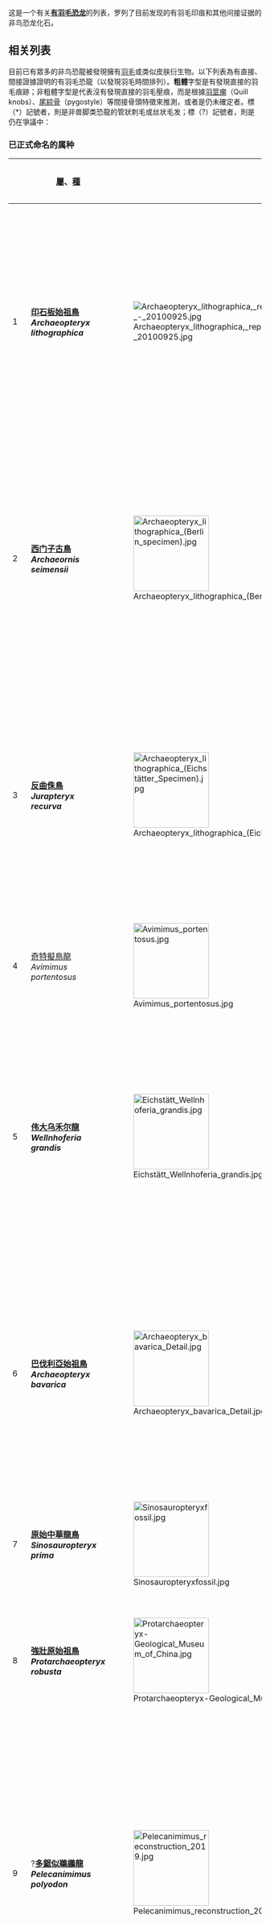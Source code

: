 {{noteTA
|1=zh-cn:纤手龙; zh-tw:纖手龍;
|2=zh-hans:地狱溪组;zh-tw:地獄溪層;zh-hk:地獄溪組;
}}
这是一个有关'''[[有羽毛恐龙|有羽毛恐龙]]'''的列表，罗列了目前发现的有羽毛印痕和其他间接证据的非鸟恐龙化石。

== 相关列表 ==
目前已有眾多的非鸟恐龍被發現擁有[[羽毛|羽毛]]或类似皮肤衍生物。以下列表為有直接、間接證據證明的有羽毛恐龍（以發現羽毛時間排列）。'''粗體'''字型是有發現直接的羽毛痕跡；非粗體字型是代表沒有發現直接的羽毛壓痕，而是根據[[羽莖瘤|羽莖瘤]]（Quill knobs）、[[尾綜骨|尾綜骨]]（pygostyle）等間接骨頭特徵來推測，或者是仍未確定者。標（*）記號者，則是非兽脚类恐龍的管狀刺毛或丝状毛发；標（?）記號者，則是仍在爭議中：

=== 已正式命名的属种 ===
{| class="wikitable"
!  !! [[屬|屬]]、[[種|種]] !! 图示 !! 标本号 !! 发现羽毛时间 !! 羽毛证据 !! 发现地点 !! 地层年代 !! 备注
|- 
| 1 || '''[[始祖鳥|印石板始祖鳥]] ''Archaeopteryx lithographica''''' || [[File:Archaeopteryx_lithographica,_replica_of_London_specimen,_Staatliches_Museum_für_Naturkunde_Karlsruhe,_Germany_-_20100925.jpg|thumb]] || BMNH 37001 1st<br/>Maxberg 3rd<br/>chicken wing 9th ||1861<ref name="#1">von Meyer, H. (1861). ''Archaeopteryx litographica (Vogel-Feder) und Pterodactylus von Solenhofen''. Neues Jahrbuch für Mineralogie, Geognosie, Geologie und Petrefakten-Kunde. ''1861'': 678–679, plate V [Article in German] [http://books.google.com/books?id=6RAFAAAAQAAJ&pg=PR1 Fulltext at Google Books] {{Wayback|url=http://books.google.com/books?id=6RAFAAAAQAAJ&pg=PR1 |date=20160510223851 }}.</ref><ref name="Holtz">{{cite web| last = Holtz| first = Thomas, Jr.| title = ''Archaeopteryx''s Relationship With Modern Birds| work = | publisher = Journal of Dinosaur Paleontology| date = 1995| url = http://www.dinosauria.com/jdp/archie/archie.htm| accessdate = 2007-03-01| deadurl = yes| archiveurl = https://web.archive.org/web/20070209063731/http://dinosauria.com/jdp/archie/archie.htm| archivedate = 2007-02-09}}</ref><ref name=Xiaotingia2011>{{cite journal |authors=Xing Xu, Hailu You, Kai Du and Fenglu Han |title=An ''Archaeopteryx''-like theropod from China and the origin of Avialae |url=http://www.nature.com/nature/journal/v475/n7357/full/nature10288.html |date=28 July 2011 |journal=Nature |volume=475 |pages=465–470 |doi=10.1038/nature10288 |issue=7357 |pmid=21796204 |access-date=2014-10-19 |archive-date=2011-09-27 |archive-url=https://web.archive.org/web/20110927092139/http://www.nature.com/nature/journal/v475/n7357/full/nature10288.html |dead-url=no }}</ref> || 羽毛印痕，前肢有不对称飞羽，尾部有较小不对称羽毛，后肢有较小飞羽 || 德國阿尔姆尤塔尔组（Altmühltal Formation） || 晚侏羅紀提通階早期 Early Tithonian ||始祖鳥第1件倫敦標本
|- 
| 2 || '''[[始祖鳥|西门子古鳥]] ''Archaeornis seimensii''''' || [[File:Archaeopteryx_lithographica_(Berlin_specimen).jpg|150px]] || HMN MB. 1880/81 2nd ||1884<ref name=Dames1897>Dames, 1897. Über Brustbein, Schulter- und Beckengürtel der Archaeopteryx. Sitzungsberichte der Königlich Preussischen Akademie der Wissenschaften zu Berlin. 1897, 818-834. </ref> || 羽毛印痕，前肢有不对称飞羽，尾部有较小不对称羽毛，后肢有较小飞羽 || 德國阿尔姆尤塔尔组（Altmühltal Formation） || 晚侏羅紀提通階早期 Early Tithonian ||始祖鳥第2件柏林標本
|- 
| 3 || '''[[始祖鳥|反曲侏鳥]] ''Jurapteryx recurva''''' || [[File:Archaeopteryx_lithographica_(Eichstätter_Specimen).jpg|150px]] || JM SoS 2257 5th ||1974<ref name=Wellnhofer1974>Wellnhofer, 1974. Das fünfte Skelettexemplar von Archaeopteryx. Palaeontographica. 147, 169-216.  </ref><ref name=Howgate1985>Howgate 1985. Problems of the osteology of Archaeopteryx: is the Eichstätt specimen a distinct genus?. In Hecht, Ostrom, Viohl and Wellnhofer (eds). The beginnings of birds. Proceedings of the International Archaeopteryx Conference, Eichstätt, 1984. Eichstätt: Freunde des Jura-Museums Eichstätt. 105-112.  </ref> || 羽毛印痕，前肢有不对称飞羽，尾部有较小不对称羽毛，后肢有较小飞羽 || 德國阿尔姆尤塔尔组（Altmühltal Formation） || 晚侏羅紀提通階早期 Early Tithonian ||始祖鳥第5件愛希施泰特標本
|- 
| 4 || [[擬鳥龍|奇特擬鳥龍]] ''Avimimus portentosus'' || [[File:Avimimus_portentosus.jpg|150px]] || PIN 3907/1 || 1987<ref name="kurzanov1987">{{ru}}Kurzanov, S.M. (1987). "Avimimidae and the problem of the origin of birds." ''Transactions of the Joint Soviet-Mongolian Paleontological Expedition'', '''31''': 5-92. </ref><ref name="chiappe&witmer2002">Chiappe, L.M. and Witmer, L.M. (2002). ''Mesozoic Birds: Above the Heads of Dinosaurs.'' Berkeley: University of California Press, 536 pp. ISBN 0-520-20094-2</ref> || 尺骨上有羽莖瘤 || 蒙古納摩蓋吐組（Nemegt Formation） || 晚白垩紀馬斯垂克階早期 Early Maastrichtian || 
|- 
| 5 || '''[[乌禾尔龍|伟大乌禾尔龍]] ''Wellnhoferia grandis''''' || [[File:Eichstätt_Wellnhoferia_grandis.jpg|150px]] || Solnhofen 6th || 1988<ref name=Xiaotingia/><ref>{{cite journal |authors=Wellnhofer, P. |year=1988 |title=A new specimen of ''Archaeopteryx'' |url= |date= |journal=Science |volume=240 |pages=1790–1792 |doi=  10.1126/science.240.4860.1790|issue=4860|bibcode = 1988Sci...240.1790W }}</ref><ref name=Elzanowski2001>Elzanowski, 2001. A new genus and species for the largest specimen of Archaeopteryx. Acta Palaeontologica Polonica. 46(4), 519-532.  </ref> || 羽毛印痕，前肢有不对称飞羽，尾部有较小不对称羽毛，后肢有较小飞羽 || 德國阿尔姆尤塔尔组（Altmühltal Formation） || 晚侏羅紀提通階早期 Early Tithonian ||始祖鳥第6件索倫霍芬標本
|- 
| 6 || '''[[始祖鳥|巴伐利亞始祖鳥]] ''Archaeopteryx bavarica''''' || [[File:Archaeopteryx_bavarica_Detail.jpg|150px]] || BSP 1999 I 50 7th || 1993<ref name=Wellnhofer1993>Wellnhofer1993. Das siebte Exemplar von Archaeopteryx aus den Solnhofener Schichten. Archaeopteryx. 11, 1-47.</ref> || 羽毛印痕，前肢有不对称飞羽，尾部有较小不对称羽毛，后肢有较小飞羽 || 德國阿尔姆尤塔尔组（Altmühltal Formation） || 晚侏羅紀提通階早期 Early Tithonian ||始祖鳥第7件慕尼黑標本
|- 
| 7 || '''[[中華龍鳥|原始中華龍鳥]] ''Sinosauropteryx prima''''' || [[File:Sinosauropteryxfossil.jpg|150px]] || GMV 2123=NIGP 127586<br/>NIGP 127587<br/>D 2141<br/>IVPP V14202 || 1996<ref name="jiji1996">Ji, Q., and Ji, S. (1996). "On discovery of the earliest bird fossil in China and the origin of birds." ''Chinese Geology'' '''10''' (233): 30-33.</ref> || 全身絲狀結構印痕 || 中国辽宁北票义县组（Yixian Formation）  || 早白堊紀巴列姆階晚期到阿普第階早期 Late Barremian-Early Aptian || 
|- 
| 8 || '''[[原始祖鳥|強壯原始祖鳥]] ''Protarchaeopteryx robusta''''' || [[File:Protarchaeopteryx-Geological_Museum_of_China.jpg|150px]] || NGMC 2125 || 1997<ref name="ji&ji1997">Ji, Q., and Ji, S. (1997). "A Chinese archaeopterygian, ''Protarchaeopteryx'' gen. nov." ''Geological Science and Technology (Di Zhi Ke Ji)'', '''238''': 38-41. Translated By Will Downs Bilby Research Center Northern Arizona University January, 2001</ref> || 前臂有对称飞羽，尾巴有扇形长羽毛印痕 || 中国辽宁北票义县组（Yixian Formation） || 早白堊紀巴列姆階晚期到阿普第階早期 Late Barremian-Early Aptian || 
|- 
| 9 || ?'''[[似鵜鶘龍|多鋸似鵜鶘龍]] ''Pelecanimimus polyodon''''' || [[File:Pelecanimimus_reconstruction_2019.jpg|150px]] || LH 7777 || 1997<ref>Briggs, Wilby, Perez-Moreno, Sanz and Fregenal-Matrinez, (1997). "The mineralization of dinosaur soft tissue in the Lower Cretaceous of Las Hoyas, Spain." ''Journal of the Geological Society London'', 154: 587-588.</ref> || 头、颈下方及右肱骨和肘部保存下来一些皮肤衍生物，由一些近于平行的纤维状物质构成，疑似羽毛印痕 || 西班牙拉斯奥亚斯 （La Hoyas）拉格古尼亚组（La Huerguina Formation） || 早白堊紀豪特里维階晚期到巴列姆階早期 Late Hauterivian-Early Barremian ||  
|- 
| 10 || '''[[尾羽龍|鄒氏尾羽龍]] ''Caudipteryx zoui''''' || [[File:Caudipteryx_zoui_in_Wien.JPG|150px]] || NGMC 97-4-A<br/>NGMC 97-9-A<br/>BPM 0001<br/>IVPP V11819 || 1998<ref name="jietal1998">{{Cite journal |author=Ji, Q., Currie, P.J., Norell, M.A., and Ji, S. |year=1998 |title=Two feathered dinosaurs from northeastern China |journal=Nature |volume=393 |issue=6687 |pages=753-761 |doi=10.1038/31635 |url=http://www.biology.ualberta.ca/faculty/philip_currie/uploads/pdfs/1998/1998Caudipteryx.pdf |deadurl=yes |archiveurl=https://web.archive.org/web/20081217154732/http://www.biology.ualberta.ca/faculty/philip_currie/uploads/pdfs/1998/1998Caudipteryx.pdf |archivedate=2008-12-17 }}</ref><ref name="zhouetal2000">{{cite journal | last1 = Zhou | first1 = Z. | last2 = Wang | first2 = X. | last3 = Zhang | first3 = F. | last4 = Xu | first4 = X. | year = 2000 | title = Important features of ''Caudipteryx'' - Evidence from two nearly complete new specimens | url = http://www.ivpp.ac.cn/pdf/magazine232.pdf | format = PDF | journal = Vertebrata Palasiatica | volume = 38 | issue = 4 | pages = 241–254 }}{{dead link|date=2018年1月 |bot=InternetArchiveBot |fix-attempted=yes }}</ref> || 全身绒羽，前肢尾巴对称长羽毛印痕 || 中国辽宁北票义县组（Yixian Formation）|| 早白堊紀巴列姆階晚期到阿普第階早期 Late Barremian-Early Aptian, Early Cretaceous || 
|- 
| 11 || [[脅空鳥龍|奧氏脅空鳥龍]] ''Rahonavis ostromi'' || [[File:Rahonavis.jpg|150px]] || UA 8656 || 1998<ref>{{cite journal |author=Agnolin, F.L.; Novas, F.E. |year=2011 |title=Unenlagiid theropods: are they members of the Dromaeosauridae (Theropoda, Maniraptora)? |journal=Anais da Academia Brasileira de Ciências |volume=83 |pages=117–162 |url=http://www.scielo.br/pdf/aabc/v83n1/v83n1a08.pdf |format=PDF |accessdate=2011-04-23 |doi=10.1590/S0001-37652011000100008 |archive-date=2020-12-16 |archive-url=https://web.archive.org/web/20201216011112/http://www.scielo.br/pdf/aabc/v83n1/v83n1a08.pdf |dead-url=no }}</ref><ref name = "forsteretal1998a">{{cite journal|last=Forster|first=Catherine A.|coauthors= Sampson, Scott D.; Chiappe, Luis M. & Krause, David W.|year=1998a|title=The Theropod Ancestry of Birds: New Evidence from the Late Cretaceous of Madagascar|journal=[[Science_(journal)|Science]]|volume=279|issue=5358|pages=1915–1919 | doi = 10.1126/science.279.5358.1915|pmid=9506938|bibcode = 1998Sci...279.1915F }} (HTML abstract)</ref> || 尺骨上有羽莖瘤 || 馬達加斯加任加省梅法拉諾組（Maevarano Formation） || 晚白堊紀馬斯垂克階 Maastrichtian || 
|- 
| 12 || '''[[鳥面龍_(蒙古)|沙漠鳥面龍]] ''Shuvuuia deserti''''' || [[File:Shuvuuia_skeletal_Headden.jpg|150px]] || IGM 100/977  || 1999<ref name="Schweitzeretal1999">Schweitzer, Mary Higby, Watt, J.A., Avci, R., Knapp, L., Chiappe, L, Norell, Mark A., Marshall, M. (1999). "Beta-Keratin Specific Immunological reactivity in Feather-Like Structures of the Cretaceous Alvarezsaurid, ''Shuvuuia deserti'' Journal of Experimental Biology (Mol Dev Evol) 255:146-157</ref> || 骨架附近保存有一些白色纤维状残余物质，应为管状羽毛印痕，包含β角蛋白 || 蒙古德加多克塔组 （Djadokhta Formation） || 晚白堊紀坎帕階晚期 Late Campanian || 
|- 
| 13 || '''[[中國鳥龍|千禧中國鳥龍]] ''Sinornithosaurus millenii''''' || [[File:Sinornithosaurus_millenii_2.JPG|150px]] || IVPP V12811<br/>IG-3<br/>IG-5b || 1999<ref name="Xu_et_al_1999_a">{{cite journal|last1= Wu|first1= Xiao-Chun|last2= Xu|first2= Xing|last3= Wang|first3= Xiao-Lin|journal= Nature|volume= 401|pages= 262–266|year= 1999 |doi = 10.1038/45769|issue=6750|bibcode = 1999Natur.401..262X }}</ref> || 全身絲狀羽毛，前肢局部有代羽轴的短羽毛印痕 || 中国辽宁北票义县组（Yixian Formation） || 早白堊紀巴列姆階晚期到阿普第階早期 Late Barremian-Early Aptian || 
|- 
| 14 || '''[[北票龍|意外北票龍]] ''Beipiaosaurus inexpectus''''' || [[File:Beipiaosaurus_skeletal_Headden.jpg|150px]] || IVPP V11559<br/>STM31-1 || 1999<ref name="Xu_et_al_1999_b">Xu. X., Zhao, X., Clark, J.M., 1999. A new therizinosaur from the Lower Jurassic lower Lufeng Formation of Yunnan, China. ''Journal of Vertebrate Paleontology'' 21:3 477–483 doi 10.1671/0272-4634</ref><ref name="xu2009">Xu X., Zheng X.-t. and You, H.-l. (2009). "A new feather type in a nonavian theropod and the early evolution of feathers." ''Proceedings of the National Academy of Sciences (Philadelphia)'', '''106'''(3): 832-834. doi: 10.1073/pnas.0810055106</ref> || 全身絨羽印痕 || 中国辽宁北票义县组（Yixian Formation） || 早白堊紀巴列姆階晚期到阿普第階早期 Late Barremian-Early Aptian || 
|- 
| 15 || '''[[尾羽龍|董氏尾羽龍]] ''Caudipteryx dongi''''' ||  || IVPP V12344  || 2000<ref name="zhou&wang2000">{{Cite journal |author=Zhou, Z., and Wang, X. |year=2000 |title=A new species of ''Caudipteryx'' from the Yixian Formation of Liaoning, northeast China |journal=Vertebrata Palasiatica |volume=38 |issue=2 |pages=113-130 |url=http://www.ivpp.ac.cn/pdf/magazine213.pdf |deadurl=yes |archiveurl=https://web.archive.org/web/20071007140842/http://www.ivpp.ac.cn/pdf/magazine213.pdf |archivedate=2007-10-07 }}</ref> || 全身绒羽，前肢尾巴对称长羽毛印痕 || 中国辽宁北票义县组（Yixian Formation） || 早白堊紀巴列姆階晚期到阿普第階早期 Late Barremian-Early Aptian || 
|- 
| 16 || '''[[小盜龍|趙氏小盜龍]] ''Microraptor zhaoianus''''' || [[File:Microraptor_zhaoianus.JPG|150px]] || IVPP V12330<br/>IVPP V13475<br/>CAGS 20-7-004<br/>CAGS 20-8-001<br/>CAGS02-IG-gausa-1/DM 609<br/>BMNHC PH881 || 2000<ref name="Xu2000">Xu, X., Zhou, Z., and Wang, X. (2000). "The smallest known non-avian theropod dinosaur." ''Nature'', '''408''' (December): 705-708.{{cite web |url=http://research.amnh.org/%7Esunny/microraptor.pdf |title=存档副本 |accessdate=2008-12-17 |deadurl=yes |archiveurl=https://web.archive.org/web/20081217154907/http://research.amnh.org/%7Esunny/microraptor.pdf |archivedate=2008-12-17 }}</ref><ref name="Xu 2002">Xu X(徐星)博士论文，辽西热河群的恐爪龙类化石及虚骨龙类的演化
，DEINONYCHOSAURIAN FOSSILS FROM THE JEHOL GROUP OF WESTERN LIAONING AND THE COELUROSAURIAN EVOLUTION，p325</ref><ref name="Hwang2002">Hwang, Norell, Qiang and Keqin, 2002. New specimens of Microraptor zhaoianus (Theropoda: Dromaeosauridae) from northeastern China. American Museum Novitates. 3381, 1-44.</ref><ref name="Czerkas2002">Czerkas and Ji, 2002. A preliminary report on an omnivorous volant bird from Northeast China. in Czerkas (ed.). Feathered Dinosaurs and the Origin of Flight. 127-135.</ref><ref name="RuiPei2014">A New Specimen of Microraptor (Theropoda: Dromaeosauridae) from the Lower Cretaceous of Western Liaoning, China Rui Pei, Quanguo Li, Qingjin Meng, Ke-Qin Gao, and Mark A. Norell，American Museum Novitates Number 3821 :1-28. 2014 </ref> || 全身絨羽前后肢尾巴羽毛印痕 || 中国辽宁九佛堂組（Jiufotang Formation） || 早白堊紀阿普第階早期 Early Albian || 
|- 
| 17 || [[天青石龍|戈壁天青石龍]] ''Nomingia gobiensis'' || [[File:Nomingia_gobiensis.jpg|150px]] || GIN 100/119<br/>(=MPC-D 102/5)<br/>MPC-D 102/5|| 2000<ref name="barsboldetal2000">{{cite journal | author = Barsbold R., Osmólska H., Watabe M., Currie P.J., Tsogtbaatar K. | year = 2000 | title = New Oviraptorosaur (Dinosauria, Theropoda) From Mongolia: The First Dinosaur With A Pygostyle | url = http://www.app.pan.pl/archive/published/app45/app45-097.pdf | format = PDF | journal = Acta Palaeontologica Polonica | volume = 45 | issue = 2 | pages = 97–106 | access-date = 2014-10-19 | archive-date = 2017-03-13 | archive-url = https://web.archive.org/web/20170313041244/http://www.app.pan.pl/archive/published/app45/app45-097.pdf | dead-url = no }}</ref><ref name=oviraptortails2014/> || 尾綜骨 || 蒙古布古吉-特萨（Bugin Tsav）岩层 納摩蓋吐組（Nemegt Formation） || 晚白垩紀馬斯垂克階早期 Early Maastrichtian || 
|- 
| 18 || '''[[羽龍|保羅氏羽龍]] ''Cryptovolans pauli''''' ||  || LPM 0200/0201<br/>=BPM1 3-13<br/>LPM 0159 || 2002<ref name="czerkasetal2002">{{cite book| author = Czerkas, S.A., Zhang, D., Li, J., and Li, Y.| year = 2002| chapter = [http://www.dinosaur-museum.org/featheredinosaurs/flying_dromaeosaurs.pdf Flying Dromaeosaurs]| title = [http://www.dinosaur-museum.org/featheredinosaurs/chapters.htm Feathered Dinosaurs and the Origin of Flight: The Dinosaur Museum Journal 1]| editor = Czerkas, S.J.| location =  Blanding| publisher =  The Dinosaur Museum| pages = 16-26}}</ref> || 全身絨羽前后肢尾巴羽毛印痕 || 中国辽宁北票九佛堂組（Jiufotang Formation） || 早白堊紀阿普第階早期 Early Albian || 
|- 
| 19 || '''[[擅攀鳥龍|赫氏擅攀鳥龍]] ''Scansoriopteryx heilmanni''''' || [[File:Scansoriopteryx_heilmanni.jpg|150px]] || CAGS02-IG-gausa-1/DM 607 || 2002<ref name="czerkas2002">Czerkas, S.A., and Yuan, C. (2002). "An arboreal maniraptoran from northeast China." Pp. 63-95 in Czerkas, S.J. (Ed.), ''Feathered Dinosaurs and the Origin of Flight.'' The Dinosaur Museum Journal '''1'''. The Dinosaur Museum, Blanding, U.S.A. [http://www.dinosaur-museum.org/featheredinosaurs/arboreal_maniraptoran.pdf PDF abridged version] {{Wayback|url=http://www.dinosaur-museum.org/featheredinosaurs/arboreal_maniraptoran.pdf |date=20190303161224 }}</ref> || 有類似絨毛的痕跡環繞在身體周圍排列成V樣式，最明顯的羽毛壓痕拖曳在左前臂與手部，尾巴末端羽毛痕跡 || 中国辽宁道虎沟组（Daohugou Formation） || 中侏羅紀巴通階 Bathonian || 
|- 
| 20 ||'''[[樹息龍|寧城樹息龍]] ''Epidendrosaurus ninchengensis''''' || [[File:Epidendrosaurus_ninchengensis.jpg|150px]] || IVPP V12653 || 2002<ref name="zhang2002">Zhang, F., Zhou, Z., Xu, X. & Wang, X. (2002). "A juvenile coelurosaurian theropod from China indicates arboreal habits." ''Naturwissenschaften'', '''89'''(9): 394-398. doi=10.1007 /s00114-002-0353-8.</ref> || 身体類似絨毛的痕跡，前肢周圍有較長羽毛印痕，尾巴末端有模糊的扇形羽毛痕跡 || 中国內蒙古寧城縣道虎沟组（Daohugou Formation） || 中侏羅紀巴通階 Bathonian || 
|- 
| 21 || '''[[小盜龍|顧氏小盜龍]] ''Microraptor gui''''' || [[File:Microraptor_gui_holotype.png|150px]] || IVPP V13320<br/>IVPP V13352<br/>IVPP V17972B<br/>IVPP V17972A<br/>QM V1002 || 2003<ref name="Xu2003">Xu, X., Zhou, Z., Wang, X., Kuang, X., Zhang, F. and Du, X. (2003). "Four-winged dinosaurs from China." ''Nature'', '''421'''(6921): 335-340, 23 Jan 2003.</ref><ref name="Alexander2010">Alexander, Gong, Martin, Burnham and Falk, 2010. Model tests of gliding with different hindwing configurations in the four-winged dromaeosaurid Microraptor gui. Proceedings of the National Academy of Sciences. DOI 10.1073/pnas.0911852107</ref><ref name="O'Connor2011">O'Connor, J., Zhou, Z., Xu, X. 2011 (in press). Additional specimen of Microraptor provides unique evidence of dinosaurs preying on birds. Proc. Natl. Acad. Sci.</ref> || 全身絨羽前后肢尾巴羽毛印痕 || 中国辽宁九佛堂組（Jiufotang Formation） || 早白堊紀阿普第階早期 Early Albian || 
|- 
| 22 || '''[[義縣龍|長掌義縣龍]] ''Yixianosaurus longimanus''''' || [[File:Yixianosaurus_longimanus.png|150px]] || IVPP V12638 || 2003<ref name="Xu200302">{{cite journal | author = Xu X., Wang X.-L. | year = 2003 | title = A new maniraptoran from the Early Cretaceous Yixian Formation of western Liaoning | url = | journal = Vertebrata PalAsiatica | volume = 41 | issue = 3| pages = 195–202 }}</ref> || 絲狀羽毛印痕 || 中国辽宁九佛堂組（Jiufotang Formation） || 早白堊紀凡蓝今階晚期到阿普第階早期 Late Valanginian-Early Aptian || 
|- 
| 23 || '''[[帝龍|奇異帝龍]] ''Dilong paradoxus''''' || [[File:Dilong_Te_Papa.jpg|150px]] || IVPP 14243 || 2004<ref name="xuetal2004">{{cite journal| author = Xu, X., Norell, M. A., Kuang, X., Wang, X., Zhao, Q., Jia, C. | year = 2004 | title = [http://www.nature.com/nature/journal/v431/n7009/full/nature02855_fs.html Basal tyrannosauroids from China and evidence for protofeathers in tyrannosauroids] | journal = Nature| volume = 431 | pages = 680–684| doi = 10.1038/nature02855}}</ref> || 下頜尾巴絲狀羽毛印痕 || 中国辽宁北票义县组（Yixian Formation） || 早白堊紀凡蓝今階晚期豪特里维階 Late Valanginian-Hauterivian || 
|- 
| 24 || '''[[中國鳥龍|郝氏中國鳥龍]] ''Sinornithosaurus haoiana''''' ||  || D 2140 || 2004<ref>{{cite journal | author = Liu, J., Ji, S., Tang, F. & Gao, C. | year=  2004 | title = A new species of dromaeosaurids from the Yixian Formation of western Liaoning | journal = Geological Bulletin of China | volume = 23 (8) | pages = 778–783 }} ([http://www.cgs.gov.cn/magazine/dzyuqk/tb04/200408/008.htm abstract] {{webarchive|url=https://web.archive.org/web/20070928080539/http://www.cgs.gov.cn/magazine/dzyuqk/tb04/200408/008.htm |date=2007-09-28 }})</ref> || 全身絲狀羽毛，前肢局部有代羽轴的短羽毛印痕 || 中国辽宁北票义县组（Yixian Formation） || 早白堊紀巴列姆階晚期到阿普第階早期 Late Barremian-Early Aptian, Early Cretaceous || 
|- 
| 25 || '''[[足羽龍|道虎溝足羽龍]] ''Pedopenna daohugouensis''''' ||  || IVPP V12721 || 2005<ref name=hone2010>{{cite journal | author = Hone D.W.E., Tischlinger H., Xu X., Zhang F. | editor1-last = Farke | year = 2010 | editor1-first = Andrew Allen | title = The extent of the preserved feathers on the four-winged dinosaur ''Microraptor gui'' under ultraviolet light | url = http://www.plosone.org/article/info%3Adoi%2F10.1371%2Fjournal.pone.0009223 | journal = PLoS ONE | volume = 5 | issue = 2 | page = e9223 | doi = 10.1371/journal.pone.0009223 | bibcode = 2010PLoSO...5.9223H | access-date = 2014-10-19 | archive-date = 2012-10-04 | archive-url = https://web.archive.org/web/20121004230834/http://www.plosone.org/article/info%3Adoi%2F10.1371%2Fjournal.pone.0009223 | dead-url = no }}</ref><ref name="xu&zhang2005">{{cite journal | last1= Xu | first1= Xing | last2= Zhang | first2= Fucheng | title= A new maniraptoran dinosaur from China with long feathers on the metatarsus | journal= Naturwissenschaften | volume= 92 | issue= 4 | pages= 173–177 | doi = 10.1007/s00114-004-0604-y | year= 2005 |bibcode = 2005NW.....92..173X | pmid = 15685441 }}</ref> || 后肢对称羽毛印痕 || 中国內蒙古寧城縣道虎沟组（Jiufotang Formation） || 中侏羅紀巴通階 Bathonian || 
|- 
| 26 || '''[[金鳳鳥|華美金鳳鳥]] ''Jinfengopteryx elegans''''' || [[File:Jinfengopteryx_elegans_2.JPG|150px]] || CAGS-IG-04-0801 || 2005<ref name="Jietal05">Ji, Q., Ji, S., Lu, J., You, H., Chen, W., Liu, Y., and Liu, Y. (2005). "First avialan bird from China (''Jinfengopteryx elegans'' gen. et sp. nov.)." ''Geological Bulletin of China'', '''24'''(3): 197-205.</ref><ref name=AHTetal07>{{cite journal |last=Turner |first=Alan H. |coauthors=Pol, Diego; Clarke, Julia A.; Erickson, Gregory M.; and Norell, Mark |year=2007 |title=A basal dromaeosaurid and size evolution preceding avian flight |url=http://www.sciencemag.org/cgi/reprint/317/5843/1378.pdf |format=pdf |journal=Science |volume=317 |pages=1378–1381 |doi=10.1126/science.1144066 |pmid=17823350 |access-date=2014-10-19 |archive-date=2010-11-05 |archive-url=https://web.archive.org/web/20101105124443/http://www.sciencemag.org/cgi/reprint/317/5843/1378.pdf |dead-url=no }}</ref> || 全身绒羽，前肢尾巴有长羽毛印痕 || 中国河北丰宁化吉营组（Huajiying Formation）桥头段（Qiaotou Member） || 早白堊紀阿普第階早期 Early Albian || 
|- 
| 27 ||'''[[侏羅獵龍|斯氏侏羅獵龍]] ''Juravenator starki''''' || [[File:Juravenator_Starki.jpg|150px]] || JME Sch 200 || 2006<ref name=Goehlich2006>{{cite journal | author = Goehlich U.B., Tischlinger H., Chiappe L.M. | year = 2006 | title = ''Juraventaor starki'' (Reptilia, Theropoda) ein nuer Raubdinosaurier aus dem Oberjura der Suedlichen Frankenalb (Sueddeutschland): Skelettanatomie und Wiechteilbefunde | url = | journal = Archaeopteryx | volume = 24 | issue = | pages = 1–26 }}</ref><ref name=chiappe2010>{{cite journal | last1=Chiappe | first1=Luis M. | last2=Göhlich | first2=Ursula B. | title=Anatomy of ''Juravenator starki'' (Theropoda: Coelurosauria) from the Late Jurassic of Germany | journal = Neues Jahrbuch für Geologie und Paläontologie - Abhandlungen | volume=258 | pages=257–296 | year=2010 |doi=10.1127/0077-7749/2010/0125 | issue=3}}</ref> || 臀部尾巴丝状印痕 || 德國艾希施泰德（Schamhaupton）派恩滕组（Painten Formation） || 晚侏羅紀基米里支階 Late Kimmeridgian || “Borsti”
|- 
| 28 || '''[[中華麗羽龍|巨中華麗羽龍]] ''Sinocalliopteryx gigas''''' || [[File:Holotype_of_Sinocalliopteryx_gigas.png|150px]] || JMP-V-05-8-01<br/>CAGS-IG-T1 || 2007<ref name="jietall2007">Ji, S., Ji, Q., Lu J., and Yuan, C. (2007). "A new giant compsognathid dinosaur with long filamentous integuments from Lower Cretaceous of Northeastern China." ''Acta Geologica Sinica'', '''81'''(1): 8-15.</ref> <ref name="Xing2012">Lida Xing, Phil R. Bell, W. Scott Persons IV, Shuan Ji, Tetsuto Miyashita, Michael E. Burns, Qiang Ji, Philip J. Currie, 2012, "Abdominal Contents from Two Large Early Cretaceous Compsognathids (Dinosauria: Theropoda) Demonstrate Feeding on Confuciusornithids and Dromaeosaurids", PLoS ONE 7(8): e44012. doi:10.1371/journal.pone.0044012</ref>|| 全身絲狀結構羽毛印痕 || 中国辽宁北票义县组（Yixian Formation） || 早白堊紀巴列姆階晚期到阿普第階早期 Late Barremian-Early Aptian || 
|- 
| 29 || [[伶盜龍|蒙古伶盜龍]] ''Velociraptor mongoliensis'' || [[File:Velociraptor.jpg|150px]] || IGM 100/981 || 2007<ref name="turneretal2007b">{{cite journal |last=Turner |first=A.H. |coauthors=Makovicky, P.J.; and Norell, M.A. |year=2007 |title=Feather quill knobs in the dinosaur ''Velociraptor'' |journal=Science |volume=317 |issue=5845 |pages=1721 |url=http://www.sciencemag.org/cgi/reprint/317/5845/1721.pdf |format=pdf |doi=10.1126/science.1145076 |pmid=17885130 |access-date=2014-10-19 |archive-date=2009-09-19 |archive-url=https://web.archive.org/web/20090919234012/http://www.sciencemag.org/cgi/reprint/317/5845/1721.pdf |dead-url=no }}</ref> || 前臂尺骨上有6个羽莖瘤 || 蒙古巴鲁恩戈约特组（Baruungoyot Formation） || 晚白垩紀坎潘階晚期 Late Campanian || 
|- 
| 30 || '''[[似尾羽龍|義縣似尾羽龍]] ''Similicaudipteryx yixianensis''''' || [[File:Similicaudipteryx.jpg|150px]] || IVPP V12556<br/>STM4-1<br/>STM22-6 || 2008<ref name="heetal2008">{{cite journal | author = He T., Wang X.-L., Zhou Z.-H. | year = 2008 | title = A new genus and species of caudipterid dinosaur from the Lower Cretaceous Jiufotang Formation of western Liaoning, China | url = | journal = Vertebrata PalAsiatica | volume = 46 | issue = 3| pages = 178–189 }}</ref><ref name=simili2>{{cite journal | last1=Xu | first1=Xing | last2=Zheng | first2=Xiaoting | last3=You | first3=Hailu | title=Exceptional dinosaur fossils show ontogenetic development of early feathers | journal=Nature | volume=464 | issue=7293 | pages=1338–1341 | year=2010 | pmid=20428169 |doi= 10.1038/nature08965|bibcode = 2010Natur.464.1338X }}</ref> || 前肢尾巴对称羽毛印痕 || 中国辽宁义县九佛堂組（Jiufotang Formation） || 早白堊紀阿普第階早期 Early Albian || 
|- 
| 31 || '''[[中鳥|郝氏中鳥]] ''Zhongornis haoae''''' ||  || D2455/6 || 2008<ref name="Gaoetal2008">Gao, Cunling, Chiappe, L.M., Meng, Q., O'connor, J.K., Wang, X., Cheng, X., Liu, J. (2008) "A New Basal Lineage Of Early Cretaceous Birds From China And Its Implications On The Evolution Of The Avian Tail." "Palaeontology" Vol. 51, Part 4, pp. 775-791. doi:10.1111/j.1475-4983.2008.00793.x</ref><ref name=Wu2011>Wu，J. "Recent advances in Chinese Mesozoic bird taxonomy and systematics，中国中生代鸟类分类及系统发育研究的新进展"中国古生物学会第26届学术年会论文摘要集, 210-211 (2011.10).</ref><ref name=Wu2014>Wu，J. "Reinterpretation of the Early Cretaceous maniraptoran (Dinosauria: Theropoda) Zhongornis haoae as a scansoriopterygid-like non-avian, and morphological resemblances between scansoriopterygids and basal oviraptorosaurs" (2014.01).</ref> || 前肢尾巴羽毛印痕 || 中国辽宁义县组（Yixian Formation） || 早白堊紀阿普第階早期 Early Aptian, Early Cretaceous || 
|- 
| 32 || '''[[耀龍|胡氏耀龍]] ''Epidexipteryx hui''''' || [[File:Epidexipteryx_hui_slab.jpg|150px]] || IVPP V15471 || 2008<ref name="epidex">Zhang, F., Zhou, Z., Xu, X., Wang, X., & Sullivan, C. (2008). "A bizarre Jurassic maniraptoran from China with elongate ribbon-like feathers." ''Available from Nature Precedings'', doi:10.1038/npre.2008.2326.1 [http://precedings.nature.com/documents/2326/version/1] {{Wayback|url=http://precedings.nature.com/documents/2326/version/1 |date=20120220103709 }}.</ref> || 身體覆蓋者簡易的平行羽枝構成的羽毛，尾巴附有四個長條狀羽毛，尾巴羽毛可發現羽軸、羽片等構造，但構造簡易 || 中国內蒙古寧城縣道虎沟组（Daohugou Formation） || 中侏羅紀巴通階 Bathonian || 
|- 
| 33 ||'''[[近鳥龍|赫氏近鳥龍]] ''Anchiornis huxleyi''''' || [[File:Anchiornis_huxleyi_YFGP-T5199.jpg|150px]] || IVPP V14378<br/>BMNHC PH828<br/>LPM-B00169<br/>YFGP-T5199 || 2009<ref name="anchiadvance">Xu, X., Zhao, Q., Norell, M., Sullivan, C., Hone, D., Erickson, G., Wang, X., Han, F. and Guo, Y. (in press). "A new feathered maniraptoran dinosaur fossil that fills a morphological gap in avian origin." ''Chinese Science Bulletin'', 6 pages, accepted November 15, 2008.</ref> || 头部、颈部、身体、大腿及尾巴都覆盖着絨羽印痕，四肢有对称飞羽印痕 || 中国辽宁建昌县髫髻山組（Tiaojishan Formation） || 中晚侏羅紀巴通-牛津階 Bathonian-Oxfordian || 
|- 
| 34 || '''*''' '''[[天宇龍|孔子天宇龍]] ''Tianyulong confuciusi''''' || [[File:Tianyulong_confuciusi.jpg|150px]] || STMN 26-3<br/>IVPP V17090 || 2009<ref name="zheng2009">{{cite journal | last1= Zheng | first1= Xiao-Ting | last2= You | first2= Hai-Lu | last3= Xu | first3= Xing | last4= Dong | first4= Zhi-Ming | title= An Early Cretaceous heterodontosaurid dinosaur with filamentous integumentary structures | journal= Nature | volume= 458 | issue= 7236 | pages= 333–336 | year= 2009 | pmid= 19295609 | doi=10.1038/nature07856 |bibcode = 2009Natur.458..333Z }}</ref><ref name=PCS12>{{cite journal |first1=Paul C. |last1=Sereno |year=2012 |title=Taxonomy, morphology, masticatory function and phylogeny of heterodontosaurid dinosaurs |journal=ZooKeys |volume=226 |issue= |pages=1–225 |doi=10.3897/zookeys.226.2840 |laysummary=http://www.nytimes.com/2012/10/04/science/new-bizarre-species-of-small-dinosaur-identified.html |laysource=The New York Times |laydate=October 3, 2012}}</ref> || 頸部背部尾巴管狀刺毛印痕 || 中国辽宁义县组（Yixian Formation） || 早白堊紀巴列姆階晚期到阿普第階早期 Late Barremian-Early Aptian || 
|- 
| 35 || ?[[昆卡獵龍|駝背昆卡猎龍]] ''Concavenator corcovatus'' || [[File:Concavenator.jpg|150px]] || MCCM-LH 6666 || 2010<ref name=concadescription>{{cite journal | last1=Ortega | first1=Francisco | last2=Escaso | first2=Fernando | last3=Sanz | first3=José L. | title=A bizarre, humped Carcharodontosauria (Theropoda) from the Lower Cretaceous of Spain | journal=Nature | volume=467 | issue=7312 | pages=203–206 | year=2010 | pmid=20829793 | doi = 10.1038/nature09181 |bibcode = 2010Natur.467..203O }}</ref> || 前肢尺骨保存了類似羽莖瘤的結構 || 西班牙昆卡韦尔吉纳组（Calizas de La Huerguina Formation）|| 早白堊紀巴列姆階晚期 Late Barremian || 
|- 
| 36 || '''[[天宇盗龙|奧氏天宇盜龍]] ''Tianyuraptor ostromi''''' || [[File:Tianyuraptor.jpg|150px]] || STM1-3 || 2010<ref name=zhengetal2010>{{cite journal | last1 = Zheng | first1 = Xiaoting | last2 = Xu | first2 = Xing | last3 = You | first3 = Hailu | last4 = Zhao | first4 = Qi | last5 = Dong | first5 = Zhiming | year = 2010 | title = A short-armed dromaeosaurid from the Jehol Group of China with implications for early dromaeosaurid evolution | url = http://rspb.royalsocietypublishing.org/content/277/1679/211.full | journal = Proceedings of the Royal Society B | pmid = 19692406 | volume = 277 | issue = 1679 | pmc = 2842677 | pages = 211–217 | doi = 10.1098/rspb.2009.1178 | access-date = 2012-03-31 | archive-date = 2018-10-17 | archive-url = https://web.archive.org/web/20181017001657/http://rspb.royalsocietypublishing.org/content/277/1679/211.full | dead-url = no }}</ref> || 疑似有细丝状絨羽印痕 || 中国辽宁建昌义县组（Yixian Formation） || 早白堊紀巴列姆階晚期到阿普第階早期 Late Barremian-Early Aptian || 
|- 
| 37 || '''[[晓廷龍|郑氏晓廷龍]] ''Xiaotingia zhengi''''' || [[File:Xiaotingia_fossil.jpg|150px]] || STM27-2 || 2011<ref name=Xiaotingia>{{cite journal |authors=Xing Xu, Hailu You, Kai Du and Fenglu Han |year=2011 |title=An ''Archaeopteryx''-like theropod from China and the origin of Avialae |url=http://www.nature.com/nature/journal/v475/n7357/full/nature10288.html |date=28 July 2011 |journal=Nature |volume=475 |pages=465–470 |doi=10.1038/nature10288 |access-date=2014-10-19 |archive-date=2011-09-27 |archive-url=https://web.archive.org/web/20110927092139/http://www.nature.com/nature/journal/v475/n7357/full/nature10288.html |dead-url=no }}</ref> || 四肢和尾巴具有飞羽，全身其他部位有细丝状絨羽印痕 || 中国辽宁建昌县髫髻山組（Tiaojishan Formation） || 中晚侏羅紀巴通-牛津階 Bathonian-Oxfordian || 
|-
| 38 || '''[[近鳥龍|“建昌”近鳥龍]] ''Anchiornis “jianchangensis”''''' ||  || C.0502 || 2011<ref name=jiangtao>Jiang, T. "辽西近鸟龙新材料的发现及其意义,A New Discovery of Anchiornis from Western of Liaoning,China ." 中国成都理工大学硕士论文，2011.05.</ref> || 头部、颈部、身体、大腿及尾巴都覆盖着絨羽印痕，四肢有对称飞羽印痕 || 中国辽宁髫髻山組（Tiaojishan Formation） || 中晚侏羅紀巴通-牛津階 Bathonian-Oxfordian || 
|- 
| 39 || '''[[羽暴龍|华丽羽王龍]] ''Yutyrannus huali''''' || [[File:Yutyrannus_huali.png|150px]] || ZCDM V5000(IVPP FV1960)<br/>ZCDMV5001(IVPP FV1961)<br/>ELDM V1001(IVPP FV1962) || 2012<ref name=yutyrannus>Xu, X., Wang, K., Zhang, K., Ma, Q.,  Xing, L., Sullivan, C., Hu, D., Cheng, S., and Wang, S. (2012). "[http://www.xinglida.net/pdf/Xu_et_al_2012_Yutyrannus.pdf A gigantic feathered dinosaur from the Lower Cretaceous of China.] {{webarchive|url=https://web.archive.org/web/20120417134949/http://www.xinglida.net/pdf/Xu_et_al_2012_Yutyrannus.pdf |date=2012-04-17 }}" ''Nature'', '''484''': 92-95. {{doi|10.1038/nature10906}}</ref> || 全身絨羽印痕 || 中国辽宁北票义县组（Yixian Formation） || 早白堊紀巴列姆階晚期到阿普第階早期 Late Barremian-Early Aptian || 
|- 
| 40 || '''[[小盜龍|汉卿小盜龍]] ''Microraptor hanqingi''''' ||  || LVH 0026 || 2012<ref>{{cite journal |authors=En-Pu Gong, Larry D. Martin, David A. Burnham, Amanda R. Falk and Lian-Hai Hou |year=2012 |title=A new species of ''Microraptor'' from the Jehol Biota of northeastern China |journal=Palaeoworld |volume=in press |url=http://www.sciencedirect.com/science/article/pii/S1871174X1200025X?v=s5 |doi=10.1016/j.palwor.2012.05.003 }}</ref> || 全身絨羽前后肢尾巴羽毛印痕 || 中国辽宁九佛堂組（Jiufotang Formation） || 早白堊紀阿普第階早期 Early Albian || 
|- 
| 41 || '''[[似松鼠龍|阿氏似松鼠龍]] ''Sciurumimus albersdoerferi''''' || [[File:Xaveropterus_2.jpg|150px]] || BMMS BK 11 || 2012<ref>Rauhut, O. W. M.; Foth, C.; Tischlinger, H.; Norell, M. A. (2012). "Exceptionally preserved juvenile megalosauroid theropod dinosaur with filamentous integument from the Late Jurassic of Germany". Proceedings of the National Academy of Sciences. {{doi|10.1073/pnas.1203238109 }}</ref> || 皮肤上附着有精细的、长的、发丝状羽毛，这些羽毛位于其身体前中部、腹部以下、背脊椎上以及尾部的背部一侧 || 德國索倫霍芬石灰岩（Solnhofen）罗葛灵组（Rogling Formation） || 晚侏羅紀提通 Early Tithonian ||
|- 
| 42 || '''[[似鳥龍|埃德蒙顿似鳥龍]] ''Ornithomimus edmontonicus''''' || [[File:Ornithomimus_edmontonicus.jpg|150px]] || TMP 1995.110.1<br/>（[[似鸸鹋龙|塞氏似鸸鹋龙]]<br/> ''Dromiceiomimus samueli''）<br/>TMP 2008.70.1<br/>TMP 2009.110.1<br/>（短背似鸸鹋龙<br/> ''Dromiceiomimus brevitertius''） || 2012<ref name=Zelenitsky>{{cite journal |authors=Darla K. Zelenitsky, François Therrien, Gregory M. Erickson, Christopher L. DeBuhr, Yoshitsugu Kobayashi, David A. Eberth and Frank Hadfield |year=2012 |title=Feathered Non-Avian Dinosaurs from North America Provide Insight into Wing Origins |journal=Science |volume=338 |issue=6106 |pages=510–514 |url=http://www.sciencemag.org/content/338/6106/510.abstract |doi=10.1126/science.1225376 |access-date=2014-10-19 |archive-date=2015-10-26 |archive-url=https://web.archive.org/web/20151026011230/http://www.sciencemag.org/content/338/6106/510.abstract |dead-url=no }}</ref> || 短的、绒毛样的羽毛，成年的样品显示了前肢上有着硬的中心轴 || 加拿大埃德蒙頓地區马蹄峡谷组（Horseshoe Canyon Formation） || 晚白堊紀馬斯垂克階 Maastrichtian ||
|- 
| 43 || '''[[寧遠龍|王氏寧遠龍]] ''Ningyuansaurus wangi''''' ||  || Xingcheng Confucisornis<br/> Museum specimen || 2012<ref>{{cite journal |authors=Ji Qiang, Lü Jun-Chang, Wei Xue-Fang, Wang Xu-Ri |year=2012 |title=A new oviraptorosaur from the Yixian Formation of Jianchang, Western Liaoning Province, China |journal=Regional Geology of China |volume= |issue=12 |pages=2102-2107 |url= |doi= }}</ref> || 全身絨羽印痕 || 中国辽西义县组（Yixian Formation） || 早白堊紀阿普第階 Aptian || 
|- 
| 44 || '''[[始中国羽龍|短羽始中国羽龍]] ''Eosinopteryx brevipenna''''' || [[File:Eosinopteryx.jpg|150px]] || YFGP-T5197 || 2013<ref>{{Cite journal|author=Pascal Godefroit, Helena Demuynck, Gareth Dyke, Dongyu Hu, François Escuillié and Philippe Claeys |year=2013 |title=Reduced plumage and flight ability of a new Jurassic paravian theropod from China |journal=Nature Communications |volume=4 |issue= |pages=Article number 1394 |doi=10.1038/ncomms2389 }}</ref> || 前肢有长飞羽，全身覆盖丝状絨羽印痕 || 中国辽宁建昌县髫髻山組  || 中晚侏羅紀巴通-牛津階 Bathonian-Oxfordian || 
|- 
| 45 || '''[[曙光鳥|徐氏曙光鳥]] ''Aurornis xui''''' || [[File:Aurornis.jpg|150px]] || YFGP-T5198 || 2013<ref name=Nature2013>{{Cite journal|author=Pascal Godefroit, Andrea Cau, Hu Dong-Yu, François Escuillié, Wu Wenhao and Gareth Dyke |year=2013 |title=A Jurassic avialan dinosaur from China resolves the early phylogenetic history of birds |journal=Nature |volume=in press |issue= |pages= |doi=10.1038/nature12168 }}</ref> || 沿着尾巴基部三分之一，胸部和颈部具有羽毛痕迹 || 中国辽宁建昌县髫髻山組（Tiaojishan Formation） || 中晚侏羅紀巴通-牛津階 Bathonian-Oxfordian || 
|- 
| 46 || '''[[建昌龙|义县建昌龙]] ''Jianchangosaurus yixianensis''''' || [[File:Jianchangosaurus_yixianensis.png|150px]] || 41HIII-0308A || 2013<ref>{{Cite journal|author= Hanyong Pu, Yoshitsugu Kobayashi, Junchang Lü, Li Xu, Yanhua Wu, Huali Chang, Jiming Zhang, Songhai Jia  |year=2013 |title=An unusual basal therizinosaur dinosaur with an ornithischian dental arrangement from northeastern China  |journal=PLOS ONE |volume=8 |issue=5 |pages=Article number e63423 |doi=10.1371/journal.pone.0063423 |pmid= }}</ref> || 颈部具有丝状羽毛痕迹 || 中国辽宁建昌义县组（Yixian Formation） || 早白堊紀巴列姆階晚期到阿普第階早期 Late Barremian-Early Aptian || 
|- 
| 47 || '''*''' '''[[库林达羽龙|乌克莱斯克库林达羽龙]] ''Kulindapteryx ukureica''''' || [[File:Kulindadromeus_by_Tom_Parker.png|150px]] || PIN,no.5435/1a<br/>PIN 5435/56<br/>PIN 5435/61 || 2014<ref name=Siberia201401>V.R. Alifanov &  S.V. Saveliev, 2014, "Two new ornithischian dinosaurs (Hypsilophodontia, Ornithopoda) from the Late Jurassic of Russia", ''Paleontological Journal'' '''2014：4''': 72-82</ref><ref name=Siberia201402>V.R. Alifanov, S.V. Savelev, E.Y. Tereschenko, V.V. Artemov & A. Yu Seregin, 2014, "Integument Structure in Ornithischian Dinosaurs (Hypsilophodontia, Ornithopoda) from the Late Jurassic of Transbaikalia", ''Paleontological Journal'' '':2014：5''': 72-80</ref> || 前肢有鳞片鬃毛印痕 || 俄罗斯乌克莱卡组（Ukureiskiy Formation） || 中-晚侏羅紀巴柔-提通阶 Bajocian-Trthonian || 
|- 
| 48 || '''*''' '''[[达乌尔龙|奥洛夫达乌尔龙]] ''Daurosaurus olovus''''' || [[File:Kulindadromeus_by_Tom_Parker.png|150px]] || PIN 5435/57 || 2014<ref name=Siberia201401/> <ref name=Siberia201402/>|| 后肢，前肢有鳞片鬃毛印痕 || 俄罗斯乌克莱卡组（Ukureiskiy Formation） || 中-晚侏羅紀巴柔-提通阶 Bajocian-Trthonian || 
|- 
| 49 || '''[[长羽盗龙|杨氏长羽盗龙]] ''Changyuraptor yangi''''' || [[File:Changyuraptor.png|150px]] || HG B016 || 2014<ref>{{Cite journal |author=Gang Han, Luis M. Chiappe,Shu-An Ji, Michael Habib,Alan H. Turner, Anusuya Chinsamy, Xueling Liu, Lizhuo Han |year=2014 |title=A new raptorial dinosaur with exceptionally long feathering provides insights into dromaeosaurid flight performance |journal=Nature Communications |volume=5 |issue= |pages=Article number 4382 |doi=10.1038/ncomms5382 |pmid= |bibcode= |url=http://www.nature.com/ncomms/2014/140715/ncomms5382/full/ncomms5382.html |access-date=2014-10-19 |archive-date=2016-07-04 |archive-url=https://web.archive.org/web/20160704020116/http://www.nature.com/ncomms/2014/140715/ncomms5382/full/ncomms5382.html |dead-url=no }}</ref> || 全身絨羽前后肢尾巴羽毛印痕 || 中国辽宁义县组（Yixian Formation） || 早白堊紀巴列姆階晚期到阿普第階早期 Late Barremian-Early Aptian || 
|- 
| 50 || '''*''' '''[[库林达奔龙|萨白卡尔库林达奔龙]] ''Kulindadromeus zabaikalicus''''' || [[File:Kulindadromeus_by_Tom_Parker.png|150px]] || INREC K4/22<br/>INREC K4/33<br/>INREC K4/44<br/>INREC K4/115<br/>INREC K4/116<br/>INREC K4/150 || 2014<ref name=svp2013abs>Godefroit, P., Sinitsa, S., Dhouailly, D., Bolotsky, Y., and Sizov, A. "Feather-like structures and scales in a Jurassic neornithischian dinosaur from Siberia." [http://vertpaleo.org/PDFS/71/71353d57-1619-409e-9777-1f7c797d2ec6.pdf Program and Abstracts of the 73rd Meeting of the Society of Vertebrate Paleontology] {{webarchive|url=https://web.archive.org/web/20131019102238/http://vertpaleo.org/PDFS/71/71353d57-1619-409e-9777-1f7c797d2ec6.pdf |date=2013-10-19 }}, October 2013.</ref><ref name="Godefroit2014">Pascal Godefroit, Sofia M. Sinitsa, Danielle Dhouailly, Yuri L. Bolotsky, Alexander V. Sizov, Maria E. McNamara, Michael J. Benton & Paul Spagna, 2014, "A Jurassic ornithischian dinosaur from Siberia with both feathers and scales", ''Science'' '''345'''(6195): 451-455</ref> || 后肢有簇状羽毛印痕，躯干和颈部均有羽毛印痕覆盖 || 俄罗斯乌克莱卡组（Ukureiskiy Formation） || 中-晚侏羅紀巴柔-提通阶 Bajocian-Trthonian ||  "Kulindosaurus"<br />"Kulindodromeus"
|- 
| 51 || [[葬火龍|奧氏葬火龍]] ''Citipati osmolskae'' || [[File:Zamyn_Khondt_Citipati.jpg|150px]] || MPC-D 100/978 || 2014<ref name=oviraptortails2014>{{cite journal |authors=W. Scott Persons, IV, Philip J. Currie, and Mark A. Norell |year=in press |title=Oviraptorosaur tail forms and functions |journal=Acta Palaeontologica Polonica |url=http://www.app.pan.pl/article/item/app20120093.html |doi=10.4202/app.2012.0093 |access-date=2014-10-19 |archive-date=2020-08-20 |archive-url=https://web.archive.org/web/20200820112543/http://www.app.pan.pl/article/item/app20120093.html |dead-url=no }}</ref> || 尾綜骨 || 蒙古納摩蓋吐組（Nemegt Formation） || 晚白垩紀馬斯垂克階早期 Early Maastrichtian || 
|- 
| 52 || [[竊螺龍|纖弱竊螺龍]] ''Conchoraptor gracilis'' || [[File:Conchoraptor_gracilis.jpg|150px]] || MPC-D 100/1275 || 2014<ref name=oviraptortails2014/> || 尾綜骨 || 蒙古納摩蓋吐組（Nemegt Formation） || 晚白垩紀馬斯垂克階早期 Early Maastrichtian || 
|- 
| 53 || [[恐手龍|奇異恐手龍]] ''Deinocheirus mirificus'' || [[File:Deinocheirusbcn.JPG|150px]] || MPC-D 100/128 || 2014<ref name=nature13874>{{Cite journal|url = http://www.nature.com/nature/journal/vaop/ncurrent/full/nature13874.html|title = Resolving the long-standing enigmas of a giant ornithomimosaur Deinocheirus mirificus|first1 = Yuong-Nam | last1 = Lee | first2 = Rinchen | last2 = Barsbold | first3 = Philip J. | last3 = Currie | first4 = Yoshitsugu | last4 = Kobayashi | first5 = Hang-Jae | last5 = Lee | first6 = Pascal | last6 = Godefroit | first7 = François | last7 = Escuillié | first8 = Tsogtbaatar | last8 = Chinzorig |date = 2014 | origyear = <!-- published online --> 22 October 2014 |journal = [[Nature_(journal)|Nature]]|accessdate = 23 October 2014|doi = 10.1038/nature13874|pmid = }}</ref>  || 尾綜骨 || 蒙古納摩蓋吐組（Nemegt Formation） || 晚白垩紀馬斯垂克階早期 Early Maastrichtian || 
|- 
| 54 || '''[[奇翼龍|奇翼龍]] ''Yi qi''''' || [[File:Yi_qi_fossil.jpg|150px]] || STM 31-2 || 2015<ref name=yiqi2015>{{cite journal|url=http://www.nature.com/articles/nature14423|pages=70–73|title=A bizarre Jurassic maniraptoran theropod with preserved evidence of membranous wings|journal=Nature|volume=521|issue=7550|issn=1476-4687|date=2015/05|language=En|accessdate=2018-04-02|doi=10.1038/nature14423|author=Xing Xu, Xiaoting Zheng, Corwin Sullivan, Xiaoli Wang, Lida Xing, Yan Wang, Xiaomei Zhang, Jingmai K. O’Connor, Fucheng Zhang, Yanhong Pan|archive-date=2017-11-25|archive-url=https://web.archive.org/web/20171125143005/http://www.nature.com/articles/nature14423|dead-url=no}}</ref> || 全身毛羽印痕，前肢有翼膜印痕 || 中国河北青龍縣髫髻山組（Tiaojishan Formation） || 中晚侏羅紀巴通-牛津階 Bathonian-Oxfordian || 
|- 
| 55 || '''[[振元龍|孙氏振元龍]] ''Zhenyuanlong suni''''' || [[File:Zhenyuanlong.jpg|150px]] || JPM-0008 || 2015<ref name=zhenyuanlong>{{Cite journal|author=Junchang Lü and Stephen L. Brusatte |year=2015 |title=A large, short-armed, winged dromaeosaurid (Dinosauria: Theropoda) from the Early Cretaceous of China and its implications for feather evolution |journal=Scientific Reports |volume=5 |pages=Article number 11775 |doi=10.1038/srep11775 }}</ref> || 前肢和尾部有大型羽毛印痕，翅膀很大 || 中国辽宁义县组（Yixian Formation） || 早白堊紀巴列姆階晚期到阿普第階早期 Late Barremian-Early Aptian || 
|- 
| 56 || [[达科他盗龍屬|斯氏达科他盗龍]] ''Dakotaraptor steini'' || [[File:Dakotaraptor_Skeleton_Reconstruction.jpg|150px]] || PBMNH.P.10.113.T || 2015<ref name='DePalma et al.'>{{cite journal|last1=DePalma|first1=Robert A.|last2=Burnham|first2=David A.|last3=Martin|first3=Larry D.|last4=Larson|first4=Peter L.|last5=Bakker|first5=Robert T.|title=The First Giant Raptor (Theropoda: Dromaeosauridae) from the Hell Creek Formation.|journal=Paleontological Contributions|date=2015|issue=14|url=https://kuscholarworks.ku.edu/handle/1808/18764|access-date=2015-11-03|archive-date=2015-11-06|archive-url=https://web.archive.org/web/20151106223159/https://kuscholarworks.ku.edu/handle/1808/18764|dead-url=no}}</ref> || 尺骨上有羽莖瘤 || 美国南达科他州地狱溪组（Hell Creek Formation） || 晚白堊紀馬斯垂克階 Upper Maastrichtian || 
|- 
| 57 || [[迷惑盗龍屬|有羽迷惑盜龍]] ''Apatoraptor pennatus'' || [[File:Dinosaur_fossil_(1).jpg|150px]] || TMP 1993.051.0001|| 2016<ref name=apatoraptor1>{{cite journal |author=Gregory F. Funston and Philip J. Currie |year=2016 |title=A new caenagnathid (Dinosauria: Oviraptorosauria) from the Horseshoe Canyon Formation of Alberta, Canada, and a reevaluation of the relationships of Caenagnathidae |journal=Journal of Vertebrate Paleontology |volume=Online edition |issue= |pages=e1160910 |doi=10.1080/02724634.2016.1160910 }}</ref> || 尺骨上有羽莖瘤 || 加拿大阿尔伯塔省马蹄峡谷组（Horseshoe Canyon Formation） || 晚白堊紀坎帕階 Campanian-age  || 
|-
| 58 || '''[[嘉年華龍|滕氏嘉年华龍]] ''Jianianhualong tengi''''' || [[File:Jianianhualong_tengi_holotype_fossil.jpg|150px]] || DLXH 1218 || 2017<ref name=jianianhualong>{{cite journal |author1=Xing Xu |author2=Philip Currie |author3=Michael Pittman |author4=Lida Xing |author5=Qingjin Meng |author6=Junchang Lü |author7=Dongyu Hu  |author8=Congyu Yu |year=2017 |title=Mosaic evolution in an asymmetrically feathered troodontid dinosaur with transitional features |journal=Nature Communications |volume=8 |issue= |pages=Article number 14972 |doi=10.1038/ncomms14972}}</ref><ref>{{Cite news|url=http://news.nationalgeographic.com/2017/05/fossil-dinosaur-theropod-feather-evolution-discovery-china|title=New Birdlike Dinosaur Had Modern Feathers|date=2017-05-02|access-date=2017-05-03|archive-date=2019-07-28|archive-url=https://web.archive.org/web/20190728205005/https://news.nationalgeographic.com/2017/05/fossil-dinosaur-theropod-feather-evolution-discovery-china/|dead-url=no}}</ref> || 尾部有不对称羽毛印痕 || 中国辽宁义县组（Yixxian Formation） || 早白堊紀巴列姆階晚期到阿普第階早期 Late Barremian-Early Aptian || 
|-
| 59 || '''[[丝鸟龍|孙氏丝鸟龍]] ''Serikornis sungei''''' || [[File:Serikornis.jpg|150px]] || PMOL-AB00200 || 2017<ref name=serikornis>{{cite journal |author1=Ulysse Lefèvre |author2=Andrea Cau |author3=Aude Cincotta |author4=Dongyu Hu |author5=Anusuya Chinsamy |author6=François Escuillié |author7=Pascal Godefroit |year=2017 |title=A new Jurassic theropod from China documents a transitional step in the macrostructure of feathers |journal=The Science of Nature |volume=104 |issue= |pages=Article number 74 |doi=10.1007/s00114-017-1496-y}}</ref> || 具有羽毛痕迹 || 中国辽宁髫髻山組（Tiaojishan Formation） || 中晚侏羅紀巴通-牛津階 Bathonian-Oxfordian || ‘Silkie’(YFGP-T5201)
|- 
| 60 || '''[[奥斯特羅姆龍|厚足奥斯特羅姆龍]] ''Ostromia crassipes''''' || [[File:Ostromia_crassipes_Teylers_1.jpg|150px]] || TM 6928/6929<br/>(Haarlem specimen;<br/> Teyler specimen; 4th)<br/>SNSB-BSPG 1971 I 211 || 2017<ref name="desc">{{cite journal | last1 = Foth | first1 = C. | last2 = Rauhut | first2 = O.W.M. | title = Re-evaluation of the Haarlem Archaeopteryx and the radiation of maniraptoran theropod dinosaurs | journal = BMC Evolutionary Biology | volume = 17 | page = 236 | date = 2017 | doi = 10.1186/s12862-017-1076-y | url = https://link.springer.com/article/10.1186/s12862-017-1076-y | access-date = 2018-06-09 | archive-date = 2020-05-04 | archive-url = https://web.archive.org/web/20200504180155/https://link.springer.com/article/10.1186/s12862-017-1076-y | dead-url = no }}</ref> || 具有羽毛痕迹 || 德國阿尔姆尤塔尔组（Altmühltal Formation） || 晚侏羅紀提通階早期 Early Tithonian || 始祖鸟第4件哈勒姆標本
|- 
| 61 || '''[[彩虹龍|巨嵴彩虹龍]] ''Caihong juji''''' || [[File:Caihong_skeleton.jpg|150px]] || PMoL-B00175 || 2018<ref name=caihong>{{cite journal |author1=Dongyu Hu |author2=Julia A. Clarke |author3= Chad M. Eliason |author4=Rui Qiu |author5=Quanguo Li |author6=Matthew D. Shawkey |author7=Cuilin Zhao |author8=Liliana D’Alba |author9=Jinkai Jiang |author10=Xing Xu |year=2018 |title=A bony-crested Jurassic dinosaur with evidence of iridescent plumage highlights complexity in early paravian evolution |journal=Nature Communications |volume=9 |issue= |pages=Article number 217  |doi=10.1038/s41467-017-02515-y}}</ref> || 具有羽毛痕迹 || 中国辽宁髫髻山組（Tiaojishan Formation） || 中晚侏羅紀巴通-牛津階 Bathonian-Oxfordian || 
|- 
| 62 || '''[[始祖鳥|艾氏始祖鳥]] ''Archaeopteryx albersdoerferi''''' || [[File:Archaeopteryx_(Daiting_Specimen).jpg|150px]] || SNSB BSPG VN-2010/1<br/>(Daiting 8th) ||2018<ref>Martin Kundrát, John Nudds, Benjamin P. Kear, Junchang Lü & Per Ahlberg (2018) "The first specimen of Archaeopteryx from the Upper Jurassic Mörnsheim Formation of Germany", ''Historical Biology'', 31:1, 3-63. {{doi|10.1080/08912963.2018.1518443}}.</ref> || 具有羽毛印痕 || 德國默尔恩斯海姆组（Mörnsheim Formation） || 晚侏羅紀提通階早期 Early Tithonian || 始祖鸟第8件代廷標本
|- 
| 63 || '''[[刑天龍屬|干戚刑天龍]] ''Xingtianosaurus ganqi''''' || [[File:Xingtianosaurus_holotype.png|150px]] ||  IVPP V13390 ||2019<ref name=Qiu2019>{{Cite journal|author1=Rui Qiu |author2=Xiaolin Wang |author3=Qiang Wang |author4=Ning Li |author5=Jialiang Zhang |author6=Yiyun Ma |year=2019 |title=A new caudipterid from the Lower Cretaceous of China with information on the evolution of the manus of Oviraptorosauria |journal=Scientific Reports |volume=9 |pages=Article number 6431 |doi=10.1038/s41598-019-42547-6 }}</ref> || 具有羽毛印痕 || 中国辽宁义县组（Yixian Formation） || 早白堊紀阿普第階早期 Early Aptian, Early Cretaceous || 
|- 
| 64 || '''[[渾元龍屬|长臂浑元龍]] ''Ambopteryx longibrachium''''' || [[File:Ambopteryx_restoration.png|150px]] || IVPP V24192 || 2019<ref name="Ambopteryx">{{cite journal|last=Wang|first=Min|last2=O’Connor|first2=Jingmai K.|last3=Xu|first3=Xing|last4=Zhou|first4=Zhonghe|date=8 May 2019|title=A new Jurassic scansoriopterygid and the loss of membranous wings in theropod dinosaurs|journal=[[Nature_(journal)|Nature]]|volume=569|pages=256–259|url=https://www.nature.com/articles/s41586-019-1137-z|doi=10.1038/s41586-019-1137-z|access-date=2019-05-09|archive-date=2021-02-12|archive-url=https://web.archive.org/web/20210212020654/https://www.nature.com/articles/s41586-019-1137-z|dead-url=no}}</ref> || 全身毛羽印痕，前肢有翼膜印痕 || 中国辽宁海房沟組（Haifanggou Formation） || 中晚侏羅紀巴通-牛津階 Bathonian-Oxfordian || 
|- 
| 65 || '''[[阿尔特穆尔鳥|普氏阿尔特穆尔鳥]] ''Alcmonavis poeschli''''' || [[File:Alcmonavis_holotype.png|thumb]] || SNSB-BSPG 2017 I 133<br/>(Mühlheim 13th) ||2019<ref>{{cite journal |author1=Oliver W.M. Rauhut |author2=Helmut Tischlinger |author3=Christian Foth |year=2019 |title=A non-archaeopterygid avialan theropod from the Late Jurassic of southern Germany |journal=eLife |volume=8 |pages=e43789 |doi=10.7554/eLife.43789 |pmid=31084702 }}</ref> || 翅膀 || 德國默尔恩斯海姆组（Mörnsheim Formation） || 晚侏羅紀提通階早期 Early Tithonian || 始祖鸟第13件米尔海姆標本
|- 
| 66 || '''[[舞龙屬|渤海舞龙]] ''Wulong bohaiensis''''' || [[File:Wulong_bohaiensis_full_skeleton.png|150px]] || DNHM D2933 ||2020<ref name="Wulong">{{cite journal |last1=Poust |first1=Ashley W. |last2=Gao |first2=Chunling |last3=Varricchio |first3=David J. |last4=Wu |first4=Jianlin |last5=Fengjiao |first5=Zhang |title=A new microraptorine theropod from the Jehol Biota and growth in early dromaeosaurids |journal=The Anatomical Record |date=2020 |doi=10.1002/ar.24343 |url=https://anatomypubs.onlinelibrary.wiley.com/doi/10.1002/ar.24343 |access-date=2020-01-16 |archive-date=2020-01-15 |archive-url=https://web.archive.org/web/20200115164631/https://anatomypubs.onlinelibrary.wiley.com/doi/10.1002/ar.24343 |dead-url=no }}</ref> || 四肢具有羽毛印痕，尾部有2条长尾羽 || 中国辽宁九佛堂組（Jiufotang Formation） || 早白堊紀阿普第階早期 Early Aptian, Early Cretaceous || 
|- 
| 67 || [[纖手龍|纤瘦纤手龙]] ''Chirostenotes pergracilis'' || [[File:Chirostenotes_RTMP_79.20.1.jpg|150px]] || UALVP 59400 ||2020<ref name="newchirostenotes">{{cite journal |last1=Funston |first1=G. F. |last2=Currie |first2=P. J. |title=New material of ''Chirostenotes pergracilis'' (Theropoda, Oviraptorosauria) from the Campanian Dinosaur Park Formation of Alberta, Canada |journal=Historical Biology |date=2020 |volume=advance online publication |doi=10.1080/08912963.2020.1726908 |url=https://www.tandfonline.com/doi/full/10.1080/08912963.2020.1726908 |pages=1–15 |access-date=2020-03-11 |archive-date=2020-06-02 |archive-url=https://web.archive.org/web/20200602173220/https://www.tandfonline.com/doi/full/10.1080/08912963.2020.1726908 |dead-url=no }}</ref> || 尾综骨 || 加拿大阿尔伯塔省恐龙公园组（Dinosaur Park Formation） || 晚白堊紀坎帕階 Campanian-age || 
|- 
| 68 || [[納瓦霍战龍屬|西南纳瓦霍战龍]] ''Dineobellator notohesperus'' || [[File:Dineobellator_skeleton.png|150px]] || SMP VP-2430 || 2020<ref>{{cite journal |last1=Jasinski |first1=Steven E. |last2=Sullivan |first2=Robert M. |last3=Dodson |first3=Peter |title=New dromaeosaurid dinosaur (Theropoda, Dromaeosauridae) from New Mexico and biodiversity of dromaeosaurids at the end of the Cretaceous |journal=Scientific Reports |date=2020 |volume=10 |page=Article number 5105 |doi=10.1038/s41598-020-61480-7 |url=https://www.nature.com/articles/s41598-020-61480-7 |doi-access=free |access-date=2020-04-24 |archive-date=2021-01-09 |archive-url=https://web.archive.org/web/20210109084421/https://www.nature.com/articles/s41598-020-61480-7 |dead-url=no }}</ref> || 前臂尺骨上有6个羽莖瘤 || [[美国|美国]][[新墨西哥|新墨西哥]]奥乔阿拉莫组（ Ojo Alamo Formation） || 晚白垩紀马斯特里赫特期 Maastrichtian || 
|- 
| 69 || '''[[矛神龍屬|長鬃矛神龍]] ''Ubirajara jubatus''''' || [[File:U._jubatus_Reconstruction.png|150px]] || SMNK PAL 29241 ||2020<ref>{{Cite journal|last1=Smyth|first1=Robert S.H.|last2=Martill|first2=David M.|last3=Frey|first3=Eberhard |last4=Rivera-Silva|first4=Hector E.|last5=Lenz|first5=Norbert|date=December 2020|title=A maned theropod dinosaur from Brazil with elaborate integumentary structures|journal=Cretaceous Research|language=en|doi=10.1016/j.cretres.2020.104686}}</ref>||沿尾部和背部排列的鬃毛状原羽及肩部从体侧突出的15厘米长的丝带状外皮结构||[[巴西|巴西]][[塞阿拉州|塞阿拉州]]克拉圖組（Crato Formation）||早白堊紀阿普第階 Aptian, Early Cretaceous||為克拉圖組發現的第一個非鳥類恐龍
|}

=== 未定种、未正式命名或描述的标本 ===
{| class="wikitable"
!  !! 标本号 !! 可能的屬、種 !! 图示 !! 发现羽毛时间 !! 羽毛证据 !! 发现地点 !! 地层年代 !! 备注
|- 
| 1 || AC 1/7 || [[双脊龙科|双脊龙科]]相似种 cf. [[Dilophosauridae|Dilophosauridae]] ? || [[File:Anomoepus_and_Grallator.jpg|150px]] || 1997<ref name=Gierl>{{cite journal |last=Gierliński |first=Gerard |year=1997 |title=What type of feathers could nonavian dinosaurs have, according to an Early Jurassic ichnological evidence from Massachusetts? |journal=Przegląd Geologiczny |volume=45 |pages=419–422}}</ref><ref name=Rainf>{{cite journal |author=Martin, A. J. & Rainforth, E. C. |year=2004 |title=A theropod resting trace that is also a locomotion trace: case study of Hitchcock’s specimen AC 1/7 |journal=Geological Society of America, Abstracts with Programs |volume=36 |pages=96 |url=https://gsa.confex.com/gsa/2004NE/finalprogram/abstract_69779.htm |access-date=2015-08-03 |archive-date=2004-05-31 |archive-url=https://web.archive.org/web/20040531061528/https://gsa.confex.com/gsa/2004NE/finalprogram/abstract_69779.htm |dead-url=no }}</ref>  || 异足龙足迹 ''Anomoepus''，可能是一个兽脚类恐龙的休息迹，包括足印和跗骨印记，在足迹后方有一个耻骨印记。印迹上有类似毛发的一些印痕，这些毛发应该位于这只动物的大腿和腹部 || 美国南哈德利(South Hadley)康涅狄格河谷 || 早侏罗纪 || 
|- 
| 2 || GMV 2124 || 疑似[[中華龍鳥|中華龍鳥]]未定种 ''Sinosauropteryx?'' sp. ||  || 1997<ref name=jiji1997>{{cite journal |last=Ji |first=Q. |coauthors= and Ji, S. |year=1997 |title=Advances in ''Sinosauropteryx'' research |journal=Chinese Geology |volume=7 |pages=30–32}}</ref><ref name=Jietal2007>{{cite journal |last=Ji |first=S. |coauthors=Gao, C.; Liu, J.; Meng, Q.; and Ji, Q. |year=2007 |title=New material of ''Sinosauropteryx'' (Theropoda: Compsognathidae) from western Liaoning, China |journal=Acta Geologica Sinica (English Edition) |volume=81 |issue=2 |pages=177–182}}</ref><ref name=gishlick&gauthier2007>{{cite journal |last=Gishlick |first=A.D. |coauthor= and Gauthier, J.A. |year=2007 |title=On the manual morphology of ''Compsognathus longipes'' and its bearing on the diagnosis of Compsognathidae |journal=Zoological Journal of the Linnean Society |volume=149 |pages=569–581 |doi=10.1111/j.1096-3642.2007.00269.x}}</ref>  || 全身絲狀結構羽毛印痕 || 中国辽宁义县组（Yixian Formation）|| 早白堊紀巴列姆階晚期到阿普第階早期 Late Barremian-Early Aptian || 
|- 
| 3 || IVPP V12430 || [[尾羽龍|尾羽龍]]未定种 ''Caudipteryx'' sp. ||  || 2000<ref name="zhouetal2000">{{cite journal | last1 = Zhou | first1 = Z. | last2 = Wang | first2 = X. | last3 = Zhang | first3 = F. | last4 = Xu | first4 = X. | year = 2000 | title = Important features of ''Caudipteryx'' - Evidence from two nearly complete new specimens | url = http://www.ivpp.ac.cn/pdf/magazine232.pdf | format = PDF | journal = Vertebrata Palasiatica | volume = 38 | issue = 4 | pages = 241–254 }}{{dead link|date=2018年1月 |bot=InternetArchiveBot |fix-attempted=yes }}</ref> || 前肢尾巴对称羽毛印痕 || 中国辽宁义县组（Yixtan Formation） || 早白堊紀巴列姆階晚期到阿普第階早期 Late Barremian-Early Aptian || 
|- 
| 4 || NGMC 91（“Dave”） || [[馳龍科|小盜龍亞科未定种]] Microraptorinae || [[File:Sinornithosaurus_Dave_NGMC91.jpg|150px]] || 2001<ref name="Qiangetal2001">{{cite journal | last1 = Ji | pmid = 11323669 | year = 2001 | first1 = Qiang | last2 = Norell | first2 = Mark A. | last3 = Gao | first3 = Ke-Qin | last4 = Ji | first4 = Shu-An | last5 = Ren | first5 = Dong | title = The distribution of integumentary structures in a feathered dinosaur | journal = Nature | volume = 410 | issue = 6832 |pages= 1084–1087 |bibcode = 2001Natur.410.1084J | doi = 10.1038/35074079 }}</ref> || 全身絲狀羽毛印痕 || 中国辽宁义县组（Yixian Formation） || 早白堊紀巴列姆階晚期到阿普第階早期 Late Barremian-Early Aptian || 
|- 
| 5 || fossil skin<br/>Alan Detrich lab || ?[[霸王龍|霸王龍]] ''Tyrannosaurus rex'' ||  || 2001<ref name=T.rex>{{cite web |url=http://www.fossilking.net/CurrentDigFolder/AP_article.html |title=存档副本 |accessdate=2014-10-19 |deadurl=yes |archiveurl=https://web.archive.org/web/20140223094237/http://www.fossilking.net/CurrentDigFolder/AP_article.html |archivedate=2014-02-23 }} ， {{cite web |url=http://cjonline.com/stories/101801/kan_trexskin.shtml/ |title=存档副本 |accessdate=2014-10-19 |deadurl=yes |archiveurl=https://web.archive.org/web/20011114210623/http://cjonline.com/stories/101801/kan_trexskin.shtml |archivedate=2001-11-14 }}</ref>。 || 皮肤化石，无鳞片，有类似鸡皮疙瘩的突起，推测长有羽毛 || 北美洲 || 晚白垩纪晚馬斯垂克階 Late Maastrichtian || 
|- 
| 6 ||  SMF R 4970 ||'''*'''[[鸚鵡嘴龍|鸚鵡嘴龍]]未定种 ''Psittacosaurus'' sp. || [[File:Psittacosaurus_mongoliensis.jpg|thumb]] || 2002<ref name=mayretal2002>{{cite journal|last1=Mayr|first1=Gerald|last2=Peters|first2=Stefan|last3=Plodowski|first3=Gerhard|last4=Vogel|first4=Olaf|title=Bristle-like integumentary structures at the tail of the horned dinosaur ''Psittacosaurus''|journal=Naturwissenschaften|volume=89|issue=8 | pages= 361–365|year=2002 |pmid= 12435037 | doi = 10.1007/s00114-002-0339-6  |bibcode = 2002NW.....89..361M }}</ref> || 尾巴管狀刺毛印痕 || 中国辽宁义县组（Yixian Formation） || 早白堊紀巴列姆階晚期到阿普第階早期 Late Barremian-Early Aptian || 
|- 
| 7 || NGMC 00-12-A  || [[中國鳥龍|中國鳥龍]]未定种 ''Sinornithosaurus'' sp. ||  || 2002<ref name="Ji, 2002">Ji, 2002. 博士论文,辽宁西部早白垩世奔龙类化石新材料——兼论羽毛的起源，New data of Early Cretaceous dromaeosaurs from Western Liaoning with comments on the origin of feathers. Unpublished Thesis. 94 pp.</ref> || 全身絨羽前后肢尾巴羽毛印痕 || 中国辽宁九佛堂組（Jiufotang Formation） || 早白堊紀阿普第階早期 Early Albian || 
|- 
| 8 || Wenya Museum<br/>DNO: 087  || [[小盗龙类|未知小盗龙类]] Microraptoria ||  || 2002<ref name="DML, 2002">{{Cite web |url=http://dml.cmnh.org/2002Dec/msg00303.html |title=存档副本 |access-date=2014-10-19 |archive-date=2018-01-15 |archive-url=https://web.archive.org/web/20180115070231/http://dml.cmnh.org/2002Dec/msg00303.html |dead-url=no }}</ref> || 全身羽毛印痕 || 中国辽宁九佛堂組（Jiufotang Formation） || 早白堊紀阿普第階早期 Early Albian || 
|- 
| 9 || IVPP V13351<br/>IVPP V13476<br/>TNP00996 || [[小盜龍|小盜龍]]未定种 ''Microraptor'' sp. ||  || 2003<ref name="Xuetal2003">Xu, X., Zhou, Z., Wang, X., Kuang, X., Zhang, F. and Du, X. (2003). "Four-winged dinosaurs from China." ''Nature'', '''421'''(6921): 335-340, 23 Jan 2003.</ref> || 全身絨羽前后肢尾巴羽毛印痕 || 中国辽宁九佛堂組（Jiufotang Formation） || 早白堊紀阿普第階早期 Early Albian || 
|- 
| 10 || IVPP V13477 || [[馳龍科|馳龍科]]未定种 Dromaeosauridae gen. et sp. ||  || 2003<ref name="Xuetal2003">Xu, X., Zhou, Z., Wang, X., Kuang, X., Zhang, F. and Du, X. (2003). "Four-winged dinosaurs from China." ''Nature'', '''421'''(6921): 335-340, 23 Jan 2003.</ref> || 全身絨羽前后肢尾巴羽毛印痕 || 中国辽宁九佛堂組（Jiufotang Formation） || 早白堊紀阿普第階早期 Early Albian || 
|- 
| 11 || IVPP V11579 || [[帝龍|帝龍]]未定种 ''Dilong'' sp. ||  || 2004<ref name="xuetal2004">{{cite journal| author = Xu, X., Norell, M. A., Kuang, X., Wang, X., Zhao, Q., Jia, C. | year = 2004 | title = [http://www.nature.com/nature/journal/v431/n7009/full/nature02855_fs.html Basal tyrannosauroids from China and evidence for protofeathers in tyrannosauroids] | journal = Nature| volume = 431 | pages = 680–684| doi = 10.1038/nature02855}}</ref> || 颈部尾巴丝状结构印痕 || 中国辽宁义县组（Yixian Formation） || 早白堊紀凡蓝今階晚期豪特里维階 Late Valanginian-Hauterivian || 
|-
| 12 || WDC-CSG-100，10th || [[始祖鳥|始祖鳥]]未定种 ''Archaeopteryx'' sp. || [[File:Archaeopteryx_ka03.jpg|150px]] || 2005<ref>"Mayr, Pohl and Peters, 2005. A well-preserved Archaeopteryx specimen with theropod features. Science. 310, 1483-1486.</ref> || 前肢尾巴羽毛印痕 || 德國索倫霍芬石灰岩（Solnhofen） || 晚侏羅紀早提通阶 Early Tithonian || 瑟马普利斯標本 Thermopolis specimen
|- 
| 13 ||  || 伤齿龙类？ Troodontid ||  ||2006<ref name=xunorell2006>{{cite journal | doi = 10.1002/gj.1044 | last1 = Xu | first1 =  Xu| last2 = Norell | first2 = M. | year = 2006 | title = Non-avian dinosaur fossils from the Lower Cretaceous Jehol Group of western Liaoning, China | url = | journal = Geological Journal | volume = 41 | issue = 3–4| pages = 419–437 }}</ref> || 全身羽毛印痕 || 中国辽宁义县组（Yixian Formation） || 早白堊紀阿普第階早期 Early Aptian || 
|- 
| 14 || BHI #126717 “LANE” || ?'''*'''[[三角龍|三角龍]]未定种 ''Triceratops'' sp. ||  || 2008<ref name=BHI>
http://www.bhigr.com/store/product.php?productid=353&send_isJS=Y&send_browser=YYY|Safari|535.3|Win32|Y|1440|900</ref><ref name=10top>{{Cite web |url=http://listverse.com/2011/02/22/top-10-dinosaurs-that-arent-what-they-were/ |title=存档副本 |access-date=2014-10-19 |archive-date=2020-12-18 |archive-url=https://web.archive.org/web/20201218053632/https://listverse.com/2011/02/22/top-10-dinosaurs-that-arent-what-they-were/ |dead-url=no }}</ref>。 || 皮肤化石，背部尾部有突起痕迹，类似管狀刺毛 || 北美洲 || 晚白垩纪晚馬斯垂克階 Late Maastrichtian || 
|-
|- 
| 15 || STM1-1 || [[華夏頜龍|華夏頜龍]] ''Huaxiagnathus'' || [[File:Huaxiagnathus_orientalis.JPG|150px]] || 2009<ref name=JQ2004>Hwang, S. H., Norrell, M. A., Qiang, J., Keqin, et. G.. A large compsognathid from the Early Cretaceous Yixian Formation of China. Journal of Systematic Palaeontology. 2004, 2 (1): 13-30.</ref><ref name=zhengxt2009>鸟类起源，2009，郑晓廷，山东科学技术出版社</ref> || 全身絲狀結構羽毛印痕 || 中国辽宁义县组（Yixian Formation） || 早白堊紀巴列姆階晚期到阿普第階早期 Late Barremian-Early Aptian || 
|- 
| 16 || STM1-4 || 暴龍类？ Tyrannosauroid ||  ||2009<ref name=JQ2004>Hwang, S. H., Norrell, M. A., Qiang, J., Keqin, et. G.. A large compsognathid from the Early Cretaceous Yixian Formation of China. Journal of Systematic Palaeontology. 2004, 2 (1): 13-30.</ref><ref name=zhengxt2009>鸟类起源，2009，郑晓廷，山东科学技术出版社</ref> || 颈部尾巴丝状结构印痕 || 中国辽宁义县组（Yixian Formation） || 早白堊紀巴列姆階晚期到阿普第階早期 Late Barremian-Early Aptian || 
|- 
| 17 || STM1-5 || 暴龍类 Tyrannosauroid ||  || 2010<ref name="Xunature2010">Xu, X., Zheng, X. & You, H. "Exceptional dinosaur fossils show ontogenetic development of early feathers" Nature 464, 1338-1341 (29 April 2010) ).</ref> || 颈部尾巴丝状结构印痕 || 中国辽宁义县组（Yixian Formation） || 早白堊紀巴列姆階晚期到阿普第階早期 Late Barremian-Early Aptian || 
|- 
| 18 || fossil skin，<br/>University of Chicago<br/> Paul Sereno lab || ?[[霸王龍|霸王龍]] ''Tyrannosaurus rex'' ||  || 2012<ref name=T.rex2012 >{{Cite web |url=http://blogs.discovermagazine.com/notrocketscience/2012/04/04/yutyrannus-a-giant-tyrannosaur-with-feathers/ |title=存档副本 |access-date=2014-10-19 |archive-date=2019-11-02 |archive-url=https://web.archive.org/web/20191102145450/http://blogs.discovermagazine.com/notrocketscience/2012/04/04/yutyrannus-a-giant-tyrannosaur-with-feathers/ |dead-url=no }}</ref>。 || 皮肤化石，无鳞片痕迹，推测长有羽毛 || 北美洲 || 晚白垩纪晚馬斯垂克階 Late Maastrichtian || 
|- 
| 19 || TMP 2007.20.4 || ?[[似鳥龍|埃德蒙顿似鳥龍]] ''Ornithomimus edmontonicus''（[[似鸸鹋龙|鸸鹋龙未定相似种]] ''D. sp. indet.''） ||  || 2012<ref name=Zelenitsky/>  || 疑似羽茎瘤 || 加拿大埃德蒙頓地區 || 晚白堊紀馬斯垂克階 Maastrichtian ||
|- 
| 20 || PVSJ 512 || ?'''[[始盗龙|月亮谷始盗龙]] ''Eoraptor lunensis''''' || [[File:Eoraptor_fossil.jpg|150px]] ||2013<ref name=sereno13>Paul C. Sereno, Ricardo N. Martínez & Oscar A. Alcober (2013) Osteology of Eoraptor lunensis (Dinosauria, Sauropodomorpha). Basal sauropodomorphs and the vertebrate fossil record of the Ischigualasto Formation (Late Triassic: Carnian-Norian) of Argentina. Journal of Vertebrate Paleontology Memoir 12: 83-179 DOI:10.1080/02724634.2013.820113</ref> || 3-5节脊椎上有杂乱的丝状疑似毛发痕迹 || 阿根廷伊斯巨拉斯托组（Ischigualasto Formation） || 晚三叠紀早卡尼階 Early Carnian || 
|-
| 21 || 11th|| [[始祖鳥|始祖鳥]]未定种 ''Archaeopteryx'' sp. || [[File:Archaeopteryx_lithographica_-_11_specimen.jpg|thumb]] || 2014<ref>"New specimen of Archaeopteryx provides insights into the evolution of pennaceous feathers", Nature 511 (7507), July 3, 2014</ref> || 前肢尾巴羽毛印痕 || 德國索倫霍芬石灰岩（Solnhofen） || 晚侏羅紀早提通阶 Early Tithonian || 奥特姆尔標本 Altmühl specimen 
|-
| 22 || PIN,nos.5435/13<br/>5435/14<br/>5435/23a.b<br/>5435/47<br/>5435/48<br/>5435/59a.b || '''*''' [[棱齿龙|棱齿龙]]属种未定 Hypsilophodontia indet. ||  || 2014<ref name=Siberia201401/> <ref name=Siberia201402/> || 鳞片鬃毛印痕 || 俄罗斯乌克莱卡组（Ukureiskiy Formation） || 中-晚侏羅紀巴柔-提通阶 Bajocian-Trthonian || 
|-
| 23 || PMOL-AD00113 || [[似尾羽龍|似尾羽龍]]未定种 ''Similicaudipteryx'' sp. ||  || 2014<ref>http://cdmd.cnki.com.cn/Article/CDMD-10166-1014232873.htm {{Wayback|url=http://cdmd.cnki.com.cn/Article/CDMD-10166-1014232873.htm |date=20160304104845 }} 沈阳师范大学，2014年，刘东旭硕士，毕业论文《辽西早白垩世似尾羽龙新材料的研究》</ref> || 尾综骨 || 中国辽宁九佛堂組（Jiufuotannd Formation） || 早白堊紀阿普第階早期 Early Albian ||
|-
| 24 || YFGP-T5200 || [[鳥翼類|基干鳥翼類]] basalmost Avialae ||  || 2014<ref name=SVP74th>SVP 74th Annual Meeting Summary, NEW BASAL AVIALAE FROM THE JURASSIC OF CHINA LEFEVRE, P167
  </ref> || 具有羽毛痕迹 || 中国辽宁髫髻山組 || 中晚侏羅紀巴通-牛津階 Bathonian-Oxfordian || 
|-
| 25 || PMOL-AD00055 || [[馳龍科|小盜龍亞科未定种]] Microraptorinae ||  || 2015<ref>Abstact Volume, The 28th Annual Conference of the Palaeontological Society of China, Shenyang, August, 2015</ref> || 具有羽毛痕迹 || 中国辽宁建昌九佛堂组 || 早白堊紀阿普第階早期 Early Albian || 
|-
| 26 || UALVP 52531 ||  [[似鳥龍|似鳥龍]]未定种 ''Ornithomimus'' sp. ||  || 2015<ref name=Aaron15>Aaron J. van der Reest, , Alexander P. Wolfe, Philip J. Currie (2015) A densely feathered ornithomimid (Dinosauria: Theropoda) from the Upper Cretaceous Dinosaur Park Formation, Alberta, Canada. Cretaceous Research, Volume 58, March 2016, Pages 108–117, dx.doi.org/10.1016/j.cretres.2015.10.004</ref> || 背部、腹侧、股骨远端、尾部上面有较短羽毛的印痕 || 加拿大阿尔伯塔省恐龙公园組（Dinosaur Park Formation） || 上白垩统上坎潘阶 Upper Campanian || 可能被归为塞氏似鸸鹋龙 ''Dromiceiomimus samueli''
|-
| 27 || IVPP V13476 || [[馳龍科|小盜龍亞科]] Microraptorinae ||  || 2016<ref name=Xu2016>XU Xing, LI Feng (2016) 小盗龙亚科（兽脚亚目：驰龙科）一新标本及简评复合骨在兽脚亚目中的演化，A new microraptorine specimen (Theropoda: Dromaeosauridae) with a brief comment on the evolution of compound bones in theropods，徐 星，李 峰，古脊椎动物学报，第54卷，第4期，http://www.ivpp.cas.cn/cbw/gjzdwxb/xbwzxz/201605/t20160531_4613849.html {{Wayback|url=http://www.ivpp.cas.cn/cbw/gjzdwxb/xbwzxz/201605/t20160531_4613849.html |date=20201205024817 }}</ref> || 尾部，下肢絲狀羽毛印痕 || 中国辽宁九佛堂组（Jiufotang Formation） || 早白堊紀巴列姆階晚期到阿普第階早期 Late Barremian-Early Aptian || 
|-
| 28 ||  DIP-V-15103 “Eva” ||  [[手盜龍類|手盜龍類]] ''Maniraptora'' ||  || 2016<ref>{{cite journal |author1=Lida Xing |author2=Ryan C. McKellar |author3=Xing Xu |author4=Gang Li |author5=Ming Bai |author6=W. Scott Persons IV |author7=Tetsuto Miyashita |author8=Michael J. Benton |author9=Jianping Zhang |author10=Alexander P. Wolfe |author11=Qiru Yi |author12=Kuowei Tseng |author13=Hao Ran |author14=Philip J. Currie |year=2016 |title=A Feathered Dinosaur Tail with Primitive Plumage Trapped in Mid-Cretaceous Amber |journal=Current Biology |volume=26 |issue=24 |pages=3352–3360 |doi=10.1016/j.cub.2016.10.008 |pmid=27939315}}</ref> || 琥珀中的有羽毛尾部 || 缅甸北部克钦邦胡康河谷组（Hukawng Valley Formation） || 中白垩统诺曼森阶 Albian-Cenomanian || 
|-
| 29 || STM-0-9、STM-0-114<br/>STM-0-118、STM-0-125<br/>STM-0-127、STM-0-132<br/>STM-0-133、STM-0-144<br/>STM-0-147  ||  [[近鳥龍|近鳥龍]] ''Anchiornis'' ||   || 2017<ref name=Xiaoli>Xiaoli Wang, Michael Pittman, Xiaoting Zheng, Thomas G. Kaye, Amanda R. Falk, Scott A. Hartman & Xing Xu (2017) Basal paravian functional anatomy illuminated by high-detail body outline, Nature Communications 8, Article number: 14576 (2017)，doi:10.1038/ncomms14576</ref> || 头部、颈部、身体、大腿及尾巴都覆盖着絨羽印痕，四肢有对称飞羽印痕 || 中国辽宁建昌县髫髻山組（Tiaojishan Formation） || 中晚侏羅紀巴通-牛津階 Bathonian-Oxfordian || 
|-
| 30 || 12th || [[始祖鳥|始祖鳥]] 未定种 ''Archaeopteryx'' sp. || [[File:Twelfth_Archaeopteryx_specimen.jpg|150px]] || 2018<ref>Oliver W.M. Rauhut, Christian Foth & Helmut Tischlinger, 2018, "The oldest ''Archaeopteryx'' (Theropoda: Avialiae): a new specimen from the Kimmeridgian/Tithonian boundary of Schamhaupten, Bavaria", ''PeerJ'' '''6''': e4191</ref> || 前肢尾巴羽毛印痕 || 德國派恩滕组（Painten Formation） || 晚侏羅紀提通阶 Early Tithonian || 施哈普滕標本 Schamhaupten specimen
|- 
|}

'''備註'''

某些[[鳥臀目|鳥臀目]]恐龍（[[鸚鵡嘴龍|鸚鵡嘴龍]]、[[天宇龍|天宇龍]]及[[庫林達奔龍|庫林達奔龍]]）與[[翼龍目|翼龍目]]的毛，與獸腳類恐龍的原始羽毛，可能是[[同源|同源]]演化的結果，也有可能不是。<ref name="zhengetal2009">Zheng, X.-T., You, H.-L., Xu, X. and Dong, Z.-M. (2009). "An Early Cretaceous heterodontosaurid dinosaur with filamentous integumentary structures." ''Nature'', '''458'''(19): 333-336. doi:10.1038/nature07856</ref><ref name=CJ02>Czerkas, S.A., and Ji, Q. (2002). "A new rhamphorhynchoid with a headcrest and complex integumentary structures." Pp. 15-41 in: Czerkas, S.J. (Ed.). ''Feathered Dinosaurs and the Origin of Flight''. Blanding, Utah: The Dinosaur Museum. ISBN 1-932075-01-1.</ref>三角龍可能有獨特的皮膚結構。根據一個目前還沒有經過敘述的標本顯示，三角龍的身體可能覆蓋者類似鬃毛的結構，在这具化石的腹部鳞片类似于鳄鱼腹部的带状鳞片，背部和尾部皮肤上有一些拳头大的突起，中心部位有乳突状的结构，该结构类似于固定豪猪类的刚毛的结构，比较相似更原始的[[鸚鵡嘴龍|鸚鵡嘴龍]]的尾部毛状结构<ref name=BHI>
http://www.bhigr.com/store/product.php?productid=353&send_isJS=Y&send_browser=YYY|Safari|535.3|Win32|Y|1440|900</ref><ref name=10top>http://listverse.com/2011/02/22/top-10-dinosaurs-that-arent-what-they-were/</ref>。駝背昆卡獵龍的前肢有像羽莖瘤的結構，這是其他有羽毛恐龍也有的結構，羽莖瘤的結構簡單及空心，就像虛骨龍類及一些鳥臀目，如[[天宇龍|天宇龍]]及[[鸚鵡嘴龍|鸚鵡嘴龍]]<ref name=description>{{Cite journal|author=Ortega F., Escaso, F. and  Sanz, J.L.|year=2010|title=A bizarre, humped Carcharodontosauria (Theropoda) from the Lower Cretaceous of Spain|journal=Nature|issue=467|pages=203-6|doi=10.1038/nature09181}}</ref>。


有一些物种有大量的有羽毛印痕的化石发现，许多化石还没有经过整理描述，在中国有许多博物馆及私人收藏家收藏有大量的此类化石，其中位于[[中国|中国]][[山东|山东]][[平邑县|平邑县]]的天宇自然博物馆就收藏有有羽毛印痕的驰龙类标本400件左右，近鸟龙标本250件左右，热河鸟类100件左右。<ref name=zhengxt2009>鸟类起源，2009，郑晓廷，山东科学技术出版社</ref>


在一些最新的研究中认为，始祖鸟并不是鸟类，而是一种小型兽脚类恐龙。有一些研究指所有的[[始祖鸟|始祖鸟]]標本都是屬於同一物種。<ref name="1species">''Archaeopteryx'' turns out to be singular bird of a feather. ''New Scientist'' '''2443''':17. 17 April 2004. [http://www.newscientist.com/article/mg18224432.300-archaeopteryx-turns-out-to-be-singular-bird-of-a-feather.html 註釋] {{Wayback|url=http://www.newscientist.com/article/mg18224432.300-archaeopteryx-turns-out-to-be-singular-bird-of-a-feather.html |date=20111012132801 }}.</ref>但是標本之間亦存在明顯的分別。就如慕尼黑、愛希施特、索倫霍芬及瑟馬普利斯標本就較倫敦、柏林及哈勒姆標本小或是更大型，有著不同的腳趾比例、更細長的鼻端、向前的[[牙齒|牙齒]]排列及可能存在的[[胸骨|胸骨]]。這些差別就像（或更大）現今不同種[[鳥類|鳥類]]之間的差別。可是這些差別亦可以不同年齡作為解釋。2017年的一项研究认为第四件标本哈勒姆標本是一种近鸟类，并重新命名。2019年研究者将一件2017年发现第十三件前肢标本鉴定为[[鳥翼類|鳥翼類]]新种。
* 印石板始祖鸟''Archaeopteryx lithographica'' '''羽毛標本'''(HMN.Ab.100; BSP coll.) 后来作为所有标本的命名，'''馬克斯柏格標本'''(Opitsch coll.; Maxberg specimen; 3rd)、'''鸡翅標本'''(Burgermeister-Muller Museum coll.; chicken wing; 9th)
* 大尾始祖鸟 ''Archaeopteryx macrura'' '''伦敦標本'''(BMNH 37001; London specimen;1st)
* 西门子古鸟 ''Archaeornis siemensii'' = 西门子始祖鸟''Archaeopteryx siemensii''  '''柏林標本'''(HMN MB. 1880/81; Berlin specimen; 2nd)
* 反曲侏鸟 ''Jurapteryx recurva'' = 反曲始祖鸟''Archaeopteryx recurva''  '''爱希施泰特標本'''(JM SoS 2257; Eichstatt specimen; 5th)
* 伟大乌禾尔龙 ''Wellnhoferia grandis''  '''索伦霍芬標本'''(Burgermeister Muller Museum coll.; Solnhofen specimen; 6th) 
* 巴伐利亚始祖鸟 ''Archaeopteryx bavarica''  '''慕尼黑標本'''（前称'''索伦霍芬AV標本'''）(BSP 1999 I 50; Munich specimen; Solnhofen-Aktien-Verein specimen; 7th)
* 厚足奥斯特羅姆龍 ''Ostromia crassipes'' '''哈勒姆標本'''（又稱'''泰勒斯標本'''）(TM 6928/29; Haarlem specimen; Teyler specimen; 4th)
* 艾氏始祖鳥 ''Archaeopteryx albersdoerferi'' '''代廷標本'''(private coll.; Daiting specimen; 8th)，相对于其他标本处于较新的地层
* 普氏阿尔特穆尔鳥 ''Alcmonavis poeschli'' '''米尔海姆標本'''(Mühlheim  specimen; 13th)
* 始祖鸟未定种 ''Archaeopteryx'' sp. '''瑟马普利斯標本'''(WDC-CSG-100; Thermopolis specimen; 10th)、'''奥特姆尔標本'''(Altmühl specimen; 11th)、'''施哈普滕標本'''(Schamhaupten specimen; 12th)

=== [[初鸟类|初鸟类]] ===
有几种有羽毛的[[初鸟类|初鸟类]]一般在一些讨论中被列为鸟类，但在另外一些讨论中也被列为恐龙
{| class="wikitable"
!  !! [[屬|屬]]、[[種|種]] !! 图示 !! 标本号 !! 发现羽毛时间 !! 羽毛证据 !! 发现地点 !! 地层年代 !! 备注
|- 
| 1 ||'''[[熱河鳥|原始熱河鳥]] ''Jeholornis prima''''' || [[File:Jeholornis-Paleozoological_Museum_of_China.jpg|150px]] || IVPP V13274<br/>IVPP V13353<br/>IVPP V13350 || 2002<ref name=zhou2002>{{Cite journal|author=Zhou Z.-H. & Zhang F.-C.|year=2002|title=A long-tailed, seed-eating bird from the Early Cretaceous of China|journal=Nature|volume=418|pages=405-409|url=http://www.nature.com/nature/journal/v418/n6896/suppinfo/nature00930.html|access-date=2014-10-19|archive-date=2016-12-20|archive-url=https://web.archive.org/web/20161220131655/http://www.nature.com/nature/journal/v418/n6896/suppinfo/nature00930.html|dead-url=no}}</ref> || 全身絨羽羽毛印痕 || [[中华人民共和国|中国]][[遼寧省|辽宁]][[九佛堂組|九佛堂組]]（Jiufotang Formation） || 早[[白堊紀|白堊紀]][[阿普第階|阿普第階]]早期 Early Albian || 
|- 
| 2 || '''[[神州鳥|中華神州鳥]] ''Shenzhouraptor sinensis''''' || [[File:Shenzhouraptor_sinensis.JPG|thumb]] || LPM 0193 || 2002<ref name=ji2002a>{{Cite journal|author=Ji, Q.; Ji, S.; You, H.; Zhang, J.; Yuan, C.; Ji, X.; Li, J. & Li, Y|year=2002|title=Discovery of an avialae bird - ''Shenzhouraptor sinensis'' gen. et sp. nov - from China|journal=Geol. Bull. Chin.|volume=21|issue=7|pages=363-369|url=http://ravenel.si.edu/paleo/paleoglot/files/Ji&_02.pdf}}{{dead link|date=2018年1月 |bot=InternetArchiveBot |fix-attempted=yes }}</ref> || 全身絨羽羽毛印痕 || 中国辽宁九佛堂組（Jiufotang Formation） || 早白堊紀阿普第階早期 Early Albian || 
|- 
| 3 || '''[[吉祥鳥|東方吉祥鳥]] ''Jixiangornis orientalis''''' || [[File:Jixiangornis_orientalis.JPG|thumb]] || CDPC-02-04-001 || 2002<ref name=ji2002b>{{Cite journal|author=Ji, Q.; Ji, S.; Zhang, H.; You, H.; Zhang, J.; Wang, L.; Yuan, C. & Ji, X.|year=2002|title=A new avialan bird - ''Jixiangornis orientalis'' gen. et sp. nov. - from the Lower Cretaceous of Western Liaoning, NE China|journal=Journal of Nanjing University (Natural Sciences)|volume=38|issue=6|pages=723-736}}</ref> || 全身絨羽羽毛印痕 || 中国辽宁义县组（Yixian Formation） || 早白堊紀巴列姆階晚期到阿普第階早期 Late Barremian-Early Aptian || 
|- 
| 4 || '''[[大連鳥屬|粗颌大连鳥]] ''Dalianraptor cuhe''''' ||  || D2139 || 2005<ref name=ChiappeDyke>{{cite journal |last= Chiappe|first= Luis M.|authorlink= |coauthors=Dyke, Gareth J.|year= 2006|month= |title=The Early Evolutionary History of Birds|journal=Journal of the Paleontological Society of Korea|volume= 22|issue= 1|pages= 133–151|id= |url= |accessdate= |quote= }}</ref>  || 全身絨羽羽毛印痕 || 中国辽宁九佛堂組（Jiufotang Formation） || 早白堊紀阿普第階早期 Early Albian || 
|- 
| 5 || '''[[熱河鳥|棕尾熱河鳥]] ''Jeholornis palmapenis''''' ||  || SDM 20090109.1/2 || 2011<ref name=Jeholornis2011>{{Cite journal|author=Jingmai K. O'Connor, Chengkai Sun, Xing Xu, Xiaolin Wang & Zhonghe Zhou|year=2011|title=A new species of Jeholornis with complete caudal integument|journal=Historical Biology||DOI=10.1080/08912963.2011.552720 }}</ref> || 全身絨羽印痕尾巴羽毛印痕 || 中国辽宁九佛堂組（Jiufotang Formation） || 早白堊紀阿普第階早期 Early Albian || 
|- 
| 6 || '''[[熱河鳥|熱河鳥未定种]] ''Jeholornis'' sp.''' ||  || STM2-18、STM2-8<br/>STM2-11、STM2-23<br/>STM2-37、STM3-3<br/>STM3-4、STM3-30<br/>STM2-51 || 2013<ref name=Jeholornis2013>{{Cite journal|author=O'Connor J, Wang X, Sullivan C, Zheng X, Tubaro P, Zhang X, Zhou Z|year=2013|title=Unique caudal plumage of Jeholornis and complex tail evolution in early birds.|journal=Proc Natl Acad Sci U S A. 2013 Oct 22;110(43):17404-8.||DOI=10.1073/pnas.1316979110 }}</ref><ref name=Jeholornis2014a>{{Cite journal|author=Jingmai K. O’Connor, Wang Min, Zheng Xiaoting, Wang Xiaoli, Zhou Zhonghe|year=2014|title= The histology of two female Early Cretaceous birds|journal= Vertebrata PalAsiatica. volume:52 }}</ref> || 全身絨羽印痕尾巴羽毛印痕 || 中国辽宁九佛堂組 （Jiufotang Formation）|| 早白堊紀阿普第階早期 Early Albian || 
|- 
| 7 || '''[[熱河鳥|曲足熱河鳥]] ''Jeholornis curvipes''''' ||  || YFGP-yb2 || 2014<ref name=Jeholornis2014b>{{Cite journal|author=Ulysse Lefèvre, Dongyu Hu, François Escuillié5, Gareth Dyke and Pascal Godefroit|year=2014|title=A new long-tailed basal bird from the Lower Cretaceous of north-eastern China.|journal=Biological Journal of the Linnean Society. Volume 113, Issue 3, pages 790–804, November 2014.||DOI=10.1111/bij.12343 }}</ref> || 全身羽毛印痕尾羽印痕 || 中国辽宁九佛堂組（Jiufotang Formation） || 早白堊紀阿普第階早期 Early Albian || 
|-
| 8 || '''[[福井鳥屬|原始福井鳥]] ''Fukuipteryx prima''''' || [[File:Reconstructions_and_restoration._a–c_Skeletal_reconstructions_of_FPDM-V-9769_in_cranial_(a),_dorsal_(b),_and_left-lateral_(c)_views._d_Life_restoration_of_Fukuipteryx_prima.webp|150px]] ||  FPDM-V-9769 || 2019<ref name="Fukuipteryx">Imai, T., Azuma, Y., Kawabe, S., Shibata, M., Miyata, K., Wang, M., & Zhou, Z. (2019). [https://www.nature.com/articles/s42003-019-0639-4 An unusual bird (Theropoda, Avialae) from the Early Cretaceous of Japan suggests complex evolutionary history of basal birds] {{Wayback|url=https://www.nature.com/articles/s42003-019-0639-4 |date=20210202091449 }}. Communications Biology, 2(1). doi: 10.1038/s42003-019-0639-4</ref> || 尾綜骨 || [[日本|日本]][[福井縣|福井]]北谷層（Kitadani Formation） || 早白堊紀阿普第階早期 Early Albian ||
|-
| 9 || '''[[優雅鳥屬|長尾优雅鳥]] ''Kompsornis longicaudus''''' ||  || AGB-6997 || 2020<ref name=Kompsornis>{{Cite journal|author1=Xuri Wang |author2=Jiandong Huang |author3=Martin Kundrát |author4=Andrea Cau |author5=Xiaoyu Liu |author6=Yang Wang |author7=Shubin Ju |year=2020 |title=A new jeholornithiform exhibits the earliest appearance of the fused sternum and pelvis in the evolution of avialan dinosaurs |journal=Journal of Asian Earth Sciences |volume=in press |pages=Article 104401 |doi=10.1016/j.jseaes.2020.104401}}</ref> || 全身羽毛印痕尾羽印痕 || 中国辽宁九佛堂組（Jiufotang Formation） || 早白堊紀阿普第階早期 Early Albian || 
|-
| 10 || '''[[内蒙鸟属|直掌内蒙鸟]] ''Neimengornis rectusmim''''' ||  || IMMNH-PV00122 || 2021<ref name="Wang2021">{{cite journal |last1=Wang |first1=J. |last2=Wang |first2=X. |last3=Guo |first3=B. |last4=Kang |first4=A. |last5=Ma |first5=F. |last6=Ju |first6=S. |title=A new jeholornithiform identified from the Early Cretaceous Jiufotang Formation in western Liaoning |journal=Geological Bulletin of China |date=2021 |volume=40 |issue=9 |pages=1419–1427 |url=http://dzhtb.cgs.cn/gbc/ch/reader/view_abstract.aspx?file_no=20210903&flag=1 |language=zh |access-date=2021-11-17 |archive-date=2021-10-30 |archive-url=https://web.archive.org/web/20211030230544/http://dzhtb.cgs.cn/gbc/ch/reader/view_abstract.aspx?file_no=20210903&flag=1 |dead-url=no }}</ref> || 全身羽毛印痕尾羽印痕 || 中国辽宁九佛堂組（Jiufotang Formation） || 早白堊紀阿普第階早期 Early Albian || 
|-
|}
* 热河鸟、神州鸟、吉祥鸟、优雅鸟、大连鸟可以归为[[热河鸟形类|热河鸟形类]]（Jeholornithiformes），这些物种的形态比较接近，大小与形态同[[金凤鸟|金凤鸟]]、[[中国鸟龙|中国鸟龙]]、[[小盗龙|小盗龙]]、[[耀龙|耀龙]]和[[近鸟龙|近鸟龙]]也比较接近，热河鸟与神州鸟被认为是同一物种，也有人认为吉祥鸟也是同一物种，但是认同的不多，也有人认为大连鸟也是一种热河鸟。

===单独发现的羽毛化石===
{| class="wikitable"
!  !! [[屬|屬]]、[[種|種]] !! 图示 !! 标本号 !! 发现时间 !! 发现地点 !! 地层年代 !! 备注
|- 
| 1 || '''印石板始祖鳥'' Archaeopteryx lithographica''''' || [[File:Archaeopteryx_(Feather).jpg|thumb]] || HMN.Ab.100 || 1861<ref name="#1"/> ||德国下松霍芬砂岩（Upper Solnhofen Lithographic Limestone） || [[晚侏羅世|晚侏羅世]]，[[提通期|提通期]]早期 || 
|- 
| 2 || '''[[薩雷苏白堊小鳥|薩雷苏白堊小鳥]] ''Cretaaviculus sarysuensis''''' ||  || 羽毛标本 || 1969<ref name=Bazhanov1969>On the record of a bird remain living in the Cretaceous in the USSR. Tezisy Dokladov XV Sessii Vsesoyuznogo Paleontologicheskogo Obshchestva. 5-6.</ref> || 哈萨克斯坦博斯托贝组（Bostobe Formation） || [[晚白堊世|晚白堊世]]，[[桑托期|桑托期]]|| 
|- 
| 3 || '''{{link-en|沙氏前鳥|Praeornis}} ''Praeornis sharovi''''' || || PIN 2585/32<br/>ZPAL V 32/967 || 1978<ref name=RR1978>References- Rautian, 1978. Unikal'noye pero ptitsy iz otlozheniy yurskogo ozera v khrebte Karatau. Paleontologicheskii Zhurnal. 4, 106-114.</ref><ref name="Jerzy2010">Jerzy Dzik; Tomasz Sulej; Grzegorz Nied wiedz, Possible link connecting reptilian scales with avian feathers from the early Late Jurassic of Kazakstan. Historical Biology, Volume 22, Issue 4 December 2010 , pages 394 - 402.</ref> || 哈萨克斯坦巴拉班赛组（Balabansai Formation）|| 侏羅紀中晚期, [[卡洛夫期|卡洛夫期]]-[[啟莫里期|啟莫里期]]|| 
|- 
| 4 || '''{{link-en|維氏萊里達羽鳥|Ilerdopteryx}} ''Ilerdopteryx viai''''' ||  || LP-715 IEI<br/>LP-1327 IEI<br/>LP IEI coll. <br/>seven body feathers || 1985<ref name=RLR1985>References- Lacasa-Ruiz, 1985. Nota sobre las plumas fosiles del yacimiento eocretacico de 'La Pedrera-La Cabrua' en la sierra del Montsec. (Prov. Lleida, Espana). Ilerda. 46, 227-238.</ref> ||西班牙La Pedrera de Rubies Lithographic Limestones Formation|| [[早白堊世|早白堊世]],[[貝里亞期|貝里亞期]]-[[巴列姆期|巴列姆期]] || 
|-
|}

== 參考資料 ==
{{reflist}}

== 相關條目 ==
* [[始祖鳥|始祖鳥]]
* [[孔子鳥|孔子鳥]]
* [[恐龙|恐龙]]
* [[恐龙生理学|恐龙生理学]]
* [[有毛翼龙|有毛翼龙]]

== 外部連結 ==
* [[:evowiki:Downy_Dinos|Downy Dinos]] on EvoWiki
* [http://www.ucmp.berkeley.edu/diapsids/avians.html DinoBuzz] {{Wayback|url=http://www.ucmp.berkeley.edu/diapsids/avians.html |date=20030806195929 }}，dinosaur-bird controversy explained, by UC Berkeley.
* [https://web.archive.org/web/20061115084322/http://www.dinosauria.com/jdp/jdp.htm Journal of Dinosaur Paleontology]，with many articles on dinosaur-bird links.
* [https://web.archive.org/web/20030619144316/http://www.indyrad.iupui.edu/public/jrafert/Filipovic/spectacular_feathered_dinosaurs_.htm Life-like images of feathered dinosaurs]
* [http://research.amnh.org/vertpaleo/dinobird.html Feathered dinosaurs] {{Wayback|url=http://research.amnh.org/vertpaleo/dinobird.html |date=20081224151211 }} at the American Museum of Natural History

[[Category:有羽毛恐龍|*]]
[[Category:鸟类|*]]
[[Category:恐龍|Category:恐龍]]
